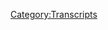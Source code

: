 {{Transcript
    | title         = [[53: June 12, 2017]]
    | caption       = [https://knowledgefight.libsyn.com/knowledge-fight-june-12-2017 Listen to this episode on Libsyn]
    | episodeNumber = [[53: June 12, 2017|53]]
    | length        = 01:53:29
}}

{{MessageBox
    | header     = Warning: Bot Generated Content
    | text       = This transcript was automatically generated by transcription software and likely contains many mistakes and misattributions. Please check the audio for definitive quotes, attribution, and context.
    | image      = N3yvass4myg91.webp
    | imagewidth = 50px
    | id         = warning
}}

{{TranscriptBlock
    | name      = Alex Jones
    | timestamp = 00:00
    | text      = Andy in Kansas, you're on the air. Thanks for holding. Well, Alex, I'm a first time caller. I'm a huge fan. I love your work.
}}

{{TranscriptBlock
    | name      = Dan
    | timestamp = 00:07
    | text      = Hey, everybody, welcome back to knowledge fight. I'm Dan. I'm Jordan. We're a couple dudes who like to sit around and drink novelty beverages
}}

{{TranscriptBlock
    | name      = Jordan
    | timestamp = 00:13
    | text      = which this episode has none because I am a complete and utter failure
}}

{{TranscriptBlock
    | name      = Dan
    | timestamp = 00:18
    | text      = by the grace of God, Jordan forgot the Coconut,
}}

{{TranscriptBlock
    | name      = Jordan
    | timestamp = 00:22
    | text      = coconut juice,
}}

{{TranscriptBlock
    | name      = Dan
    | timestamp = 00:23
    | text      = and I'm so grateful that you forgot it would be discussed. So
}}

{{TranscriptBlock
    | name      = Jordan
    | timestamp = 00:27
    | text      = you have no idea. They're little chunks of coconut. And I think it's I think it's just water with little jugs of coconut. I'm
}}

{{TranscriptBlock
    | name      = Dan
    | timestamp = 00:32
    | text      = dreading that two episodes from now,
}}

{{TranscriptBlock
    | name      = Jordan
    | timestamp = 00:34
    | text      = it would have been nightmarish beyond that,
}}

{{TranscriptBlock
    | name      = Dan
    | timestamp = 00:37
    | text      = though. We talk about Alex Jones. Oh, we do do that. That's the main thing we do. That's yeah,
}}

{{TranscriptBlock
    | name      = Jordan
    | timestamp = 00:42
    | text      = I forgot about that. But we can do focus too much on coconut juice. Now
}}

{{TranscriptBlock
    | name      = Dan
    | timestamp = 00:45
    | text      = we can do the show without the novelty drinks. We cannot do the show without talking about Alex Jones. So, but you know what, this isn't just any Alex Jones block. This is not your granddaddy is Alex Jones. I
}}

{{TranscriptBlock
    | name      = Jordan
    | timestamp = 00:57
    | text      = don't know what that would entail.
}}

{{TranscriptBlock
    | name      = Dan
    | timestamp = 00:59
    | text      = I don't know. I don't know that. But anyway, I know a lot about Alex Jones. I don't know anything about Alex Jones. And then we sort of meet in the middle and have a conversation about what the fuck is wrong with that?
}}

{{TranscriptBlock
    | name      = Jordan
    | timestamp = 01:07
    | text      = That sounds like a good plan. Yeah.
}}

{{TranscriptBlock
    | name      = Dan
    | timestamp = 01:09
    | text      = And that like that. implemented? Yes. Today what we're going to be going over Jordan, what is Monday, Monday, Monday, June 12. Okay, 2017 this Monday. And it's sort of the culmination of the last we're, let's say four days, five days on his show, where he has been in pre emptive damage control about the Megyn Kelly interview that's coming out on Sunday.
}}

{{TranscriptBlock
    | name      = Jordan
    | timestamp = 01:35
    | text      = Boy, that seems like a very obvious like, there's some damage that needs to be controlled there.
}}

{{TranscriptBlock
    | name      = Dan
    | timestamp = 01:41
    | text      = Oh, big time. And he's gone overboard attacking Chelsea Clinton quite a bit.
}}

{{TranscriptBlock
    | name      = Jordan
    | timestamp = 01:46
    | text      = How is Chelsea Clinton involved?
}}

{{TranscriptBlock
    | name      = Dan
    | timestamp = 01:48
    | text      = Because she she got involved. She started talking about how Megyn Kelly shouldn't have had Alex Jones on the show. You know, there's a lot of people who have been going around on Twitter and saying that she should not be giving him a platform. Absolutely a valid point. I don't disagree with it to some extent, right. That's not the bridge. We have to cross now. Right? Because that work is done. Yeah, the interview has been done. And it's going to air barring some sort of crazy sponsor pull out. Yeah. And we can't,
}}

{{TranscriptBlock
    | name      = Jordan
    | timestamp = 02:17
    | text      = which I'm assuming Alex Jones is somehow lobbying those sponsors right now. Like he
}}

{{TranscriptBlock
    | name      = Dan
    | timestamp = 02:22
    | text      = is yeah, he has gone on Twitter and said like, oh, JP Morgan, you're not advertising. Oh, for real. He
}}

{{TranscriptBlock
    | name      = Jordan
    | timestamp = 02:27
    | text      = actually has done that.
}}

{{TranscriptBlock
    | name      = Dan
    | timestamp = 02:29
    | text      = He's like, let's call it off. Let's shelve this thing. No shit, because he wants to fucking show. Of course, that's a win win for him. Oh, yeah. No matter what happens, he wins except for if one
}}

{{TranscriptBlock
    | name      = Jordan
    | timestamp = 02:38
    | text      = gets the attention that he wants from the liberal Twittersphere go in, like, don't put this maniac on there, which makes his followers even more maniacal in their support for
}}

{{TranscriptBlock
    | name      = Dan
    | timestamp = 02:49
    | text      = him. And whenever you have people like the sponsors, pulling because he doesn't have sponsors that can pull out really. So he doesn't have that concern. So when you introduce him into the world where sponsors do have a say, you then turn it into a thing where like, oh, sponsors are pulling out? That's right, because I'm so dangerous, right? Everything plays into his hands, except for one very specific thing that I'll be laying out over the course of this episode. Okay, because this is, in essence, the third installment of our how not to cover Alex Jones, our ongoing series that will continue until he's penniless.
}}

{{TranscriptBlock
    | name      = Jordan
    | timestamp = 03:23
    | text      = It's so fascinating to me the idea that everybody's like, don't give this guy a platform. Yet. Everybody's talking about him. Right? Do you not understand the issue there? It's you're just giving him a platform,
}}

{{TranscriptBlock
    | name      = Dan
    | timestamp = 03:37
    | text      = right? And attacking him in hacky and mundane ways? Yeah, are playing into his hands intensely, right. I sat down the other night, and I tried to write a Twitter thread about how this is a major opportunity. And if people really want to make headway against Alex Jones, there is a path we can proceed down. But no one is doing it. It's hard. Everyone is just getting mad about Sandy Hook. And I understand why. It's horrible.
}}

{{TranscriptBlock
    | name      = Jordan
    | timestamp = 04:08
    | text      = We've covered it extensively. It's I think I've done my share of yelling,
}}

{{TranscriptBlock
    | name      = Dan
    | timestamp = 04:12
    | text      = certainly his denial of the death of those 20 children. Yeah. Is monstrous. It's unconscionable
}}

{{TranscriptBlock
    | name      = Jordan
    | timestamp = 04:20
    | text      = and and the damage that's done to their families yours,
}}

{{TranscriptBlock
    | name      = Dan
    | timestamp = 04:23
    | text      = perhaps I mean, there was just a story that came out the other day of a lady who got hurt, basically, was getting death threats to one of the children's parents and she went to jail, and she got probation that included you can't listen to Alex. Wait, what? Yeah, that was in the article. A condition of her probation was released was that you can't listen to Infowars
}}

{{TranscriptBlock
    | name      = Jordan
    | timestamp = 04:43
    | text      = Wow. But court ordered deprogramming of a cult member.
}}

{{TranscriptBlock
    | name      = Dan
    | timestamp = 04:48
    | text      = Yeah, to an extent. So all that is awful. And I get why people want to focus on that. But even in that scenario, even in that tiny kernel, there's something so much more important that we need to like the issue that should be pressed on Alex is not. Why do you think that nothing happened in Newtown? Because that's a question he's been ready to answer forever.
}}

{{TranscriptBlock
    | name      = Jordan
    | timestamp = 05:12
    | text      = Yeah, he's been. He's been preparing for that one absolute show. And I'm sure well, before the interview, they were like, she's going to do this. Yeah.
}}

{{TranscriptBlock
    | name      = Dan
    | timestamp = 05:20
    | text      = Buckley sat him down and was like, dude, yeah, I'm your cousin. Now you listen to me. That's going to come up,
}}

{{TranscriptBlock
    | name      = Jordan
    | timestamp = 05:27
    | text      = right. And stop marrying my third wife.
}}

{{TranscriptBlock
    | name      = Dan
    | timestamp = 05:31
    | text      = Like the ongoing marital troubles of buckling that are based on nothing, nothing.
}}

{{TranscriptBlock
    | name      = Jordan
    | timestamp = 05:36
    | text      = I just, I just love it. Yeah.
}}

{{TranscriptBlock
    | name      = Dan
    | timestamp = 05:37
    | text      = So the question that Megan Kelly should have asked in regards to Sandy Hook, and maybe she did I don't know, the whole interview hasn't come out when we're recording this. So I don't I don't know what she asked. And a lot of the things that we have to go on as assumption, past history of TV news specials, right? And the trailer that they put out, the questions you should have asked is set it up by saying, let's talk about your position on Sandy Hook. That puts a trap down for Alex to walk right into, right, because his narrative that he spins now and he spends in the trailer is that we had debates. We heard both sides of it. Sometimes for devil's advocate, we said all these things. Yeah. So you say that, then play him this clip.
}}

{{TranscriptBlock
    | name      = Alex Jones
    | timestamp = 06:25
    | text      = Yeah, show shandy hook is a synthetic, completely fake with actors. In my view, manufactured I couldn't believe it. At first. I knew they had actors there, clearly, but I thought they killed some real kids. And it just shows how bold they are. That they clearly used actors. I mean, they even ended up using photos of kids killed in mass shootings here in a fake mass shooting in Turkey. Show Yeah. Or Pakistan. The sky is now the limit. I appreciate your call.
}}

{{TranscriptBlock
    | name      = Dan
    | timestamp = 07:00
    | text      = So you play that clip for him. And that is where the real question is. Which is why are you lying about what you said in the past? It's not about Sandy Hook necessarily. The important question is, Why are you pretending that wasn't your position? It's very publicly available? Yeah, that's a question he's not ready to answer. And it's not an answer, or it's not a question that he can answer without stepping into a huge pile of shit. There's no conceivable answer to it other than I was lying back then. Right. Yeah, I was caught up in propaganda back then. And I pitched this narrative, I didn't think there would be consequences. I didn't realize how bad that would look in hindsight. Yeah. Or he would have to say, I found evidence that it wasn't fake. And I I'm an idiot. I'm sorry. I said those things which he can't do. He can't do
}}

{{TranscriptBlock
    | name      = Jordan
    | timestamp = 07:53
    | text      = either of them. No. So his position would have to be I was playing devil's advocate, but he wasn't you. You have to listen to that and go, No, he wasn't weren't it wasn't at all. That was unequivocal.
}}

{{TranscriptBlock
    | name      = Dan
    | timestamp = 08:05
    | text      = He was explaining what he saw the reality as to his audience. He was directly saying it to a listener who was calling in, and everyone else was the surrogates. Yep. They were the surrogate callers who were being trained and taught in the McCobb arts of false flaggers.
}}

{{TranscriptBlock
    | name      = Jordan
    | timestamp = 08:21
    | text      = And even more important than that was that in that clip, he says, I didn't believe it at first. And now I do so so you can't call that devil's advocate. That's you coming to a realization.
}}

{{TranscriptBlock
    | name      = Dan
    | timestamp = 08:35
    | text      = Yep. And there has to be something that led him to that. Yeah. But again, it's not to get to like, why are you a monster? How could you deny that hook?
}}

{{TranscriptBlock
    | name      = Jordan
    | timestamp = 08:44
    | text      = It's why did you lie? Right? Or are you going to apologize
}}

{{TranscriptBlock
    | name      = Dan
    | timestamp = 08:48
    | text      = for what is the nature of your deceit in this case? Or are you going to say you're wrong? Or I'm dumb? Yeah, I fell for this. Yeah. That is the trap that you would set with that sort of a question. If you ask him. Why would you do that to those families? It sounds like there's going to be an emotional resonance to it. But it doesn't work with him. He's not gonna. He's ready for that. Yeah,
}}

{{TranscriptBlock
    | name      = Jordan
    | timestamp = 09:11
    | text      = he's a psychopath.
}}

{{TranscriptBlock
    | name      = Dan
    | timestamp = 09:12
    | text      = He is Yeah,
}}

{{TranscriptBlock
    | name      = Jordan
    | timestamp = 09:13
    | text      = he is. Well, he has no feelings, no emotions. He thinks he's better than everybody else. And he thinks he's gonna outsmart everybody else and nobody can
}}

{{TranscriptBlock
    | name      = Dan
    | timestamp = 09:21
    | text      = catch him. We know he has no feelings because he's never laughed. He's never actually laughed. Never. Yeah. So we're gonna get to this episode. There's a couple of fun things. We're going to deal with a lot of damage control about Megyn Kelly, in the in the beginning, then we're going to get to some really fucked up stuff. And at the end of this, I am going to play you a clip that I think indicates that Alex, on our last episode back from 2015, Alex Jones, quote unquote, jumped the shark in in his conception Yeah, in this episode, Alex Jones legitimately invalidates the last 20 years of his career. No shit. Yep. And we'll get to that clip. again so there's a T You son of a bitch as a tease listen to the end. So we're gonna start at the beginning
}}

{{TranscriptBlock
    | name      = Jordan
    | timestamp = 10:05
    | text      = essentially invalidates our entire our state admission is no longer
}}

{{TranscriptBlock
    | name      = Dan
    | timestamp = 10:12
    | text      = Well fuck our state admission we don't have coconut and we stopped drinking wine so everything's so here's how Alex started out the show on Monday, June 12.
}}

{{TranscriptBlock
    | name      = Unknown Speaker
    | timestamp = 10:25
    | text      = Live
}}

{{TranscriptBlock
    | name      = Unknown Speaker
    | timestamp = 10:26
    | text      = from the infowars.com studios, you're listening to the Alex Jones Show.
}}

{{TranscriptBlock
    | name      = Alex Jones
    | timestamp = 10:33
    | text      = Ladies and gentlemen stories to all hell is breaking loose. And I couldn't clap victory victory victory victory. Infowars is absolutely dominating and the globalists are so upset. Look at these headlines Chelsea Clinton blast Kelly for Alex Jones interview the hill, Sandy Hook mom blast Megyn Kelly for upcoming Alex Jones interview. Megan Kelly, NBC under fire over sickening Alex Jones interview. This is totally coordinated NBC bull. This is all PR especially out of Megyn Kelly, and Chelsea Clinton. So we know that you know hanging out with this is incredible. And Megan Kelly lied to me and said it wasn't a hit piece said that she wasn't going to get into these topics. And like Trump says better watch out there might be tapes. There's no question about there might be tapes. And I just knew I was walking into a trap. Because MSM doesn't get it no matter what they do, then why did you do ask me they're already discredited. They have the zombies that watch them. But that's it. Everybody else then just gets reminded to the show. So it grows even faster. Only those millions of people see you're in the WikiLeaks talking about Haitians dying because of your foundation, how your mommy and your daddy stole all the money, but you didn't do anything. And all the corruption and Jerry Epstein's pedophile airplane, all of it, you know what I'm gonna do? I'm just going to come back in the next segment. And I'm going to lay out a whole Megyn Kelly headpiece and what how they're going to edit it and what they're going to do, because I already know, already know,
}}

{{TranscriptBlock
    | name      = Dan
    | timestamp = 12:19
    | text      = I kind of already know too. We all kind of know what the format of it is gonna take. It's gonna be essentially the same attempt at Gotcha. There's gonna be him obfuscating. Of course, he knows, we all know. Yeah, what the what the what the essence of the interview will be. Nice jabs on Chelsea Clinton there. He really should stop bringing up Jeffrey Epstein's plane, because Trump was on it to like he just whenever he brings up how Clinton was on the quote unquote, Lolita Express, like Trump, but did too. They were friends also. You can't, you can't just like oh, no, I'll just ignore that part of it. So he has to frame the interview as a hit piece that's important to his his narrative working. And maybe that's fair. I don't know.
}}

{{TranscriptBlock
    | name      = Jordan
    | timestamp = 13:06
    | text      = I mean, it has to be a hit piece. Do you think there's no, there's no other way to organize it? Right. Well, do you mean like one more in reality? No. In reality, like, how would you how would you do a puff piece on Alex Jones?
}}

{{TranscriptBlock
    | name      = Dan
    | timestamp = 13:20
    | text      = I wouldn't do a puff piece. But I don't think I think I could do a piece that wasn't a hit piece. I think I think certainly I if I were given like if NBC let me interview Alex, I wouldn't be doing it as a hatchet job. Right. But I would destroy him.
}}

{{TranscriptBlock
    | name      = Jordan
    | timestamp = 13:36
    | text      = How is that not a hatchet job that because I
}}

{{TranscriptBlock
    | name      = Dan
    | timestamp = 13:39
    | text      = would also seek to here's what I would seek to do.
}}

{{TranscriptBlock
    | name      = Jordan
    | timestamp = 13:45
    | text      = Seek and Destroy. First off by Iggy Pop, I
}}

{{TranscriptBlock
    | name      = Dan
    | timestamp = 13:47
    | text      = would play that as my interview with a weird walk in the bass. Yeah,
}}

{{TranscriptBlock
    | name      = Jordan
    | timestamp = 13:51
    | text      = no, none of that.
}}

{{TranscriptBlock
    | name      = Dan
    | timestamp = 13:53
    | text      = What I would do is my approach, and I think this is what Megan Kelly should have done. Outside, I would have left the Sandy Hook stuff alone, this stuff that we talked about at the beginning. If you have to bring it up, that's the approach you should take. I would seek to explain to him and to illuminate to the audience, the link between his past and his propaganda. That's what I would seek to do. If I were doing a story on him. It would not be a hit piece in the in the sense that I want to, you know, like score points off him or something like that. But I would try to make clear all of your toxic masculinity. All of these things that you have about I'm a man by all of that is very easily traced back to your relationship with your mother, that you've explained yourself on the air. I would lay that out. Further, I would lay out
}}

{{TranscriptBlock
    | name      = Jordan
    | timestamp = 14:44
    | text      = God that would blindside him beyond belief further, I
}}

{{TranscriptBlock
    | name      = Dan
    | timestamp = 14:48
    | text      = would lay out you're a bigot. I know you don't want to believe that. But you are. You think that you've been beaten up by black people more than Martin Luther King has been beaten up by white people. You think that you're the new Martin Luther King. You have real problems with race. And you. Maybe you don't say the N word on air, or maybe not even in your private life? I don't know. But that doesn't matter. You embody horrible racism. Yeah. Now look at your past. You think that you were beat up all the time by black people? When you were a kid? Not realizing that you were a problem, kid. You were a fucking shithead kid?
}}

{{TranscriptBlock
    | name      = Jordan
    | timestamp = 15:28
    | text      = Yeah. Also, how many how many comas do you have to put other people in before it invalidates any
}}

{{TranscriptBlock
    | name      = Dan
    | timestamp = 15:35
    | text      = before you looking in the mirror? Yeah. But see, I would take those stories that he's told on the air of being like, targeted for his whiteness and be like, Do you realize how the way that you deal with race now mirrors that childish idea that you had when you were a kid? Do you realize that all of your anti feminist ideas kind of route, they take root in that you have to be a man, you can't be a mama's boy, you don't get love anymore? kind of stuff? That's what I would do. I would just lay it all out there. I'd
}}

{{TranscriptBlock
    | name      = Jordan
    | timestamp = 16:05
    | text      = be like, let's get into this.
}}

{{TranscriptBlock
    | name      = Dan
    | timestamp = 16:07
    | text      = What do you think? What do you think? Right? And hopefully, there'll be some opera. I mean, he would just scream at me but well, and
}}

{{TranscriptBlock
    | name      = Jordan
    | timestamp = 16:12
    | text      = that's and that's the shit like, that's the way that you would have to because because that would do the thing that the the thing that he would hate the most, that would immaculate him. Well, and that is far more damaging to his listenership. Because their entire, like, well, not their entire but his audience, as you've noted in the past, is mostly white
}}

{{TranscriptBlock
    | name      = Dan
    | timestamp = 16:39
    | text      = dudes. It's about 80%. White, and 70 something percent dudes.
}}

{{TranscriptBlock
    | name      = Jordan
    | timestamp = 16:44
    | text      = Yeah. And that is the most damaging thing. Yeah, like for his listeners, the idea of
}}

{{TranscriptBlock
    | name      = Dan
    | timestamp = 16:51
    | text      = his audience isn't like 90%. White.
}}

{{TranscriptBlock
    | name      = Jordan
    | timestamp = 16:54
    | text      = Yeah. Well, instead of instead of trying to catch him in a lie, or catching him in a, you know, why are you so evil? It's, are you really just a pussy? Well, did you ever consider that? You're a coward acting out?
}}

{{TranscriptBlock
    | name      = Dan
    | timestamp = 17:10
    | text      = I don't like that phrasing, first of all the pussy stuff. But also,
}}

{{TranscriptBlock
    | name      = Jordan
    | timestamp = 17:13
    | text      = I don't like using the word Plessy in this regard. But again, I don't that is the language that would emasculate him more than anything else.
}}

{{TranscriptBlock
    | name      = Dan
    | timestamp = 17:21
    | text      = I appreciate where you're coming from. But here's the distinction I would make, I would not be seeking to emasculate him. But he would feel emasculated based on his own twisted worldview, I would be seeking to actually give him a more robust view of race and masculinity that are much more integrated into the reality of the world as opposed to his abused child's understanding of like, clearly. I don't know this is This is fucked up. But clearly something happened to him. And it arrested his his development. Yeah, that is what happened. I mean, that's very simple to see. So all of his understandings about the way people interact, the way the world works, is childish. The idea of globalists is fucking childish to begin with. And you take it you take it further, but it that's what I would want to get out of the interview.
}}

{{TranscriptBlock
    | name      = Jordan
    | timestamp = 18:14
    | text      = I think I would just do the Psychopath Test with him. Like, like, ask him those questions word for word and be like, Hey, you scored? You're a murderer. Did you consider that score? Have you considered that? Are you a murderer?
}}

{{TranscriptBlock
    | name      = Dan
    | timestamp = 18:26
    | text      = Probably wears knock.
}}

{{TranscriptBlock
    | name      = Jordan
    | timestamp = 18:28
    | text      = Yeah. That would be my first question.
}}

{{TranscriptBlock
    | name      = Dan
    | timestamp = 18:32
    | text      = Nick, just be like, like, you'd be like Barksdale. Wallace. Yeah.
}}

{{TranscriptBlock
    | name      = Jordan
    | timestamp = 18:41
    | text      = Did you fuck Buckley's wife?
}}

{{TranscriptBlock
    | name      = Dan
    | timestamp = 18:44
    | text      = These are questions we need answered. Yeah. So I guess actually, to sum it up, what I would say is it's less emasculation and more infantilization, I would want him to be able, that's a better way to put I would want him to be able to connect with the child the pain, the child version of himself, that he clearly is acting out with. And because it's, you know what, okay.
}}

{{TranscriptBlock
    | name      = Jordan
    | timestamp = 19:04
    | text      = Don't you think that would make him a sympathetic figure, though?
}}

{{TranscriptBlock
    | name      = Dan
    | timestamp = 19:09
    | text      = No, because the damage he's done is so severe, that it would take a tremendous amount of work for him to ever become sympathetic again. Because once you get through that part, where it's like, this is the roots of so much of your bigotry, so much of your stupid positions that you have. So much of your twisting of the truth is to match these infantile ideas about the world. Once you break through that, then you can pile in with the Why do you feel the need to lie about Sandy Hook? Yeah, because then you can like you've destroyed him. Yeah. Then you can get in with the like, oh, okay, what about this, you realize that the state of the conservative movement right now is going to take away health care for women that really need it and a lot of it is not totally your fault, but you played a massive role in perpetuating that Planned Parenthood myth that the center of For medical progress, put out you just mirrored it propaganda. Stickley, do you realize all the damage that you've done to our international standing to our actual economy once this bubble starts to go down a little bit? Yeah. Just by your cheerleading for Trump. Do you understand? Do you understand?
}}

{{TranscriptBlock
    | name      = Jordan
    | timestamp = 20:17
    | text      = Do you understand and then he
}}

{{TranscriptBlock
    | name      = Dan
    | timestamp = 20:19
    | text      = then he would take they would take away a lot of the sympathetic pneus of it. Yeah.
}}

{{TranscriptBlock
    | name      = Jordan
    | timestamp = 20:23
    | text      = I just I it's it's such a fucking shit show to watch to watch this reaction. Based on this this entire interview? Yeah, it's it's just that same fucking like you say something inflammatory. And then you get outraged. Yeah. And then the outrage goes back to the other side. And you just ping pong outrage. And nobody ever actually deals with the fucking problem.
}}

{{TranscriptBlock
    | name      = Dan
    | timestamp = 20:51
    | text      = Well, to some extent, because it's a ping pong is a game we're used to playing. Yeah, you know, it's it's a it's a traditional structure that, you know, like you said, you get you say something fucked up, I get mad. You get mad that I'm mad at you. And it just goes back then
}}

{{TranscriptBlock
    | name      = Jordan
    | timestamp = 21:06
    | text      = everybody pays attention. And then everybody forgets immediate and
}}

{{TranscriptBlock
    | name      = Dan
    | timestamp = 21:10
    | text      = a number of the players make a good amount of money off it. Yeah, there is that dance that is really, really customary. Even Even though Alex thinks of himself as such an alternative media figure. He's still very willing to play that game.
}}

{{TranscriptBlock
    | name      = Jordan
    | timestamp = 21:26
    | text      = It's a money making game. I mean, it's true. It's proven to be very effective.
}}

{{TranscriptBlock
    | name      = Dan
    | timestamp = 21:30
    | text      = Right? But the reality is, you need to not play that game. Yeah, that game can't be played with someone like Alex. Like he is too dangerous.
}}

{{TranscriptBlock
    | name      = Jordan
    | timestamp = 21:39
    | text      = And he's only he's only Yeah, now the whole thing. The whole thing is a mess. Yeah. And that's the that's the other thing that you just you just described in your interview, something that TV news does not do, which is just play the clip. Just make you sit there and listen to your words. I would
}}

{{TranscriptBlock
    | name      = Dan
    | timestamp = 21:57
    | text      = love to watch Alex's face while that Sandy Hook clip.
}}

{{TranscriptBlock
    | name      = Jordan
    | timestamp = 22:00
    | text      = Oh God, I'd
}}

{{TranscriptBlock
    | name      = Dan
    | timestamp = 22:01
    | text      = be jerking off right in front of him. He would be he'd be jelly and sweaty. Oh, just he would walk out probably like
}}

{{TranscriptBlock
    | name      = Jordan
    | timestamp = 22:09
    | text      = that's your that's your better interview is Alex Jones can't handle something they could have which again, immaculate Alex Jones you can sit there and take you know you can have your come on Gallagher moment. Yeah, exactly. With Alex. Yeah, that's the and that's the whole thing again, you can dish out all you want because you're a bully. Yeah. But the moment you get challenged you run away. Yeah. Your Alex is a coward.
}}

{{TranscriptBlock
    | name      = Dan
    | timestamp = 22:35
    | text      = I say this with all sincerity. I wish they would have let me interview him. Yeah, no, right. It would be the
}}

{{TranscriptBlock
    | name      = Jordan
    | timestamp = 22:44
    | text      = greatest I would be in the background. Just barely, barely audible just giggling like a lunatic.
}}

{{TranscriptBlock
    | name      = Dan
    | timestamp = 22:51
    | text      = Yeah. Drives me nuts. We're one clip and we got to get to it. Yeah, that's a good point. So this next clip is Alex explaining that he thinks he was lied to about the premise of the interview. I don't think that's okay. That can't
}}

{{TranscriptBlock
    | name      = Alex Jones
    | timestamp = 23:07
    | text      = be possible. No, it's simply amazing to see them. And of course, Megyn Kelly interviewed me for four hours. She had a crew here from 930 in the morning till 1045 At night, interviewing me that some house they rented and a barbecue place they rent it out and here at my office, so they can edit it down to 11 minutes and then I saw their promo piece. I know it's edited questions together. I'm not saying it's Katie Couric level at least till I see the broadcast but they even lit me from one side villain lighting. Villain lighting. Why didn't you put a flashlight undermining chin? Oh, look, she gets normal lighting. I get villain lighting. Maybe you just look like any light is cute. Isn't that your eyes are on and on and on and her on the phone. It's not a hit piece. I'm obsessed with you. I want to get a steak with you. I want to get dessert. I said Megan, I know you're a lawyer and I hit awkward and you're coming in here to do a hit piece off known talking points. It's gonna be Sandy Hook pizza gate, blah, blah, blah. She's no no, I might let you clarify those. But that's not what it's about. And then she'd asked me each of those things five times. So she could try to get some answer. She could stitch together. Amazing.
}}

{{TranscriptBlock
    | name      = Dan
    | timestamp = 24:28
    | text      = So let me read between the lines on that. You aren't? Don't you look like you want to yell something? Megyn Kelly?
}}

{{TranscriptBlock
    | name      = Jordan
    | timestamp = 24:34
    | text      = told Alex. She is obsessed with him.
}}

{{TranscriptBlock
    | name      = Dan
    | timestamp = 24:39
    | text      = Right? I'm sure that that means that what she actually said was I find you fascinating or something like that. You're a crazy person. I'm sure you'd be very interesting. Also probably like, hey, we can go get a steak. You know, go get some dinner. I'm coming down to Austin. Yeah, show me some Texas or something like that. Good. I bet. I bet there was a call. I bet there was a conversation like that like not we Don't just have to do the interview. Let's let's get comfortable talking to each other
}}

{{TranscriptBlock
    | name      = Jordan
    | timestamp = 25:04
    | text      = make out a little bit making Kelly's too classy.
}}

{{TranscriptBlock
    | name      = Dan
    | timestamp = 25:09
    | text      = So the other stuff is like the villain lighting stuff I've seen the show doesn't look that villainous. It's just kind of the standard 2020 news magazine type interview footage he's just really
}}

{{TranscriptBlock
    | name      = Jordan
    | timestamp = 25:23
    | text      = doesn't believe that he looks terrible. Yeah, that's that's what he really he can't process that but
}}

{{TranscriptBlock
    | name      = Dan
    | timestamp = 25:29
    | text      = it's his way of like shilling his products even when you bring them up? Yeah, like I don't look that bad. I'm on Super Male Vitality, right? Female vitality is so funny. The other thing, just admitted it's the same shit. Sorry. The other thing that's really important is like, she kept asking me the same question over and over again. And we know why. He
}}

{{TranscriptBlock
    | name      = Jordan
    | timestamp = 25:53
    | text      = is certain enough she she asked me a question and I didn't answer it. And then she was like, Hey, could you answer this question? And I continued to not
}}

{{TranscriptBlock
    | name      = Dan
    | timestamp = 26:01
    | text      = answer. Let's play it out. I'll be Alex you'd be making Okay.
}}

{{TranscriptBlock
    | name      = Jordan
    | timestamp = 26:04
    | text      = Um, how? How do you feel about all the damage that you've done to the Sandy Hook victim
}}

{{TranscriptBlock
    | name      = Dan
    | timestamp = 26:09
    | text      = any damage that I've done is not even close to the damage that's going to be done by fish people. They're coming there in tanks. They look really sad. They've got human sadness in their faces. Now, how do you feel about that?
}}

{{TranscriptBlock
    | name      = Jordan
    | timestamp = 26:20
    | text      = I'm about as bad as the Sandy Hook victims. Why you asked me about Sandy Hook again. Yeah, but how do you feel about the damage you've done to the Sandy Hook victims? I don't know why you keep bringing this up. I mean, cuz I think our listeners and our viewers want to know it.
}}

{{TranscriptBlock
    | name      = Dan
    | timestamp = 26:36
    | text      = And this is unprofessional.
}}

{{TranscriptBlock
    | name      = Jordan
    | timestamp = 26:39
    | text      = All right, I'll change tax. Why do you fucking shit all over how I look? People? I'm fucking Megan Kelly. I'm gorgeous. You know what? I
}}

{{TranscriptBlock
    | name      = Dan
    | timestamp = 26:48
    | text      = just realized? That Megan is gorgeous. She is a beautiful one. But also the secret of 2017. May. You might. You might have been right.
}}

{{TranscriptBlock
    | name      = Alex Jones
    | timestamp = 27:03
    | text      = We laughed.
}}

{{TranscriptBlock
    | name      = Dan
    | timestamp = 27:04
    | text      = We laughed in January when the secret of 2017 was making Kelly. But apparently, it turns out that's yeah, you might have been on something. Yeah. So I'm certain his presentation of what the interview is, and her setup of it is very wrong. Yeah. But he has some other thoughts you want? Who could
}}

{{TranscriptBlock
    | name      = Jordan
    | timestamp = 27:24
    | text      = have guessed that we would have guessed who would have assumed it was wrong?
}}

{{TranscriptBlock
    | name      = Dan
    | timestamp = 27:28
    | text      = The this next clip is Alex trying to explain why the Democrats in the world are mad about his interview, so that it
}}

{{TranscriptBlock
    | name      = Alex Jones
    | timestamp = 27:37
    | text      = gets more hype to try to prop up her flagging show. Only gave her a 15 minute interview lag so that she couldn't sit there and edit it together. So she needs this big win. And then Chelsea of the criminal Clinton Foundation weighs in. Oh don't give this guy attention. Oh, oh, like I need attention on your stupid network. Unbelievable. Incredible. Absolutely ridiculous. And as usual, they've walked right into our trap.
}}

{{TranscriptBlock
    | name      = Jordan
    | timestamp = 28:13
    | text      = Oh, yeah. Why would you do a villainous laugh after protesting about your villain
}}

{{TranscriptBlock
    | name      = Dan
    | timestamp = 28:19
    | text      = and talking about I have a trap. Yeah, you don't have a trap out? Yeah, no. But also like that strikes me so much as I didn't want to play kickball anyway. Yeah, no, I'm
}}

{{TranscriptBlock
    | name      = Jordan
    | timestamp = 28:30
    | text      = taking my ball and going oh,
}}

{{TranscriptBlock
    | name      = Dan
    | timestamp = 28:32
    | text      = I don't need your stupid network
}}

{{TranscriptBlock
    | name      = Jordan
    | timestamp = 28:33
    | text      = look just because you're mad that I always win doesn't mean that you get to tear me down right?
}}

{{TranscriptBlock
    | name      = Dan
    | timestamp = 28:40
    | text      = I can just imagine he was that kind of fucking kid. Ah sort of bully him. I don't actually really want to bully I don't like bullying. But so yeah, that is actually in that clip, he said one thing that I kind of do agree with. And that is that a lot of the outrage about it is serving to get more hype for the interviewer salutely And whether that's intentional or not, is another thing right? I don't I'm not sure if I believe that there's a plot on the part of NBC to like, hey, let's anger people. Maybe there is
}}

{{TranscriptBlock
    | name      = Jordan
    | timestamp = 29:19
    | text      = I mean, it's it guarantee I guarantee so many people will watch that. Sure. So many people are gonna watch that. It's going to have very good ratings. No, no shit. And that is why probably do a lot to the extreme outrage machine. Yeah, like, you want to watch it? Yeah. And I kind of want to watch it.
}}

{{TranscriptBlock
    | name      = Dan
    | timestamp = 29:42
    | text      = We have to for our
}}

{{TranscriptBlock
    | name      = Jordan
    | timestamp = 29:43
    | text      = work. I'm not going to they would run it would ruin our basic premise. Yeah, exactly. Where are we going to cover it? That would be great. If we just were like fuck didn't happen.
}}

{{TranscriptBlock
    | name      = Dan
    | timestamp = 29:53
    | text      = Yeah. Fake News. Fake news. Yeah, totally. I mean, you have a built in audience of whatever couple how 100,000 People listen to Alex regularly Yeah, because his audience is not nearly as big as he thinks it is.
}}

{{TranscriptBlock
    | name      = Jordan
    | timestamp = 30:05
    | text      = I could not hate the Chelsea Clinton shit more. Yeah, like the people who say Hillary should go away. Fuck you. Hillary should not go away. She is the avatar for why the fuck are you white supremacist? hating on women so goddamn much totally. But Chelsea Clinton should go the fuck away. I don't need any more political dynasties. I'm done with the bushes. I hope they all go away. I hope they all get hit by a truck. I'm done with the Kennedys I'm done with where the whole point is not to have a goddamn monarchy. Well, here's why do we have one?
}}

{{TranscriptBlock
    | name      = Dan
    | timestamp = 30:43
    | text      = Here's the thing. I think the Kennedys are done for the most part. Second, I don't think that Chelsea is necessarily engaged in electoral politics. I don't know.
}}

{{TranscriptBlock
    | name      = Jordan
    | timestamp = 30:53
    | text      = She's been asked if she's intimated that perhaps she'll run.
}}

{{TranscriptBlock
    | name      = Dan
    | timestamp = 30:57
    | text      = She's been asked if she's going to run and she said no. Oh, did she? Yeah,
}}

{{TranscriptBlock
    | name      = Jordan
    | timestamp = 31:01
    | text      = because she's kind of had a few. I've seen a few where she's like, at this time, I'd have no plans on
}}

{{TranscriptBlock
    | name      = Dan
    | timestamp = 31:08
    | text      = zero to Mark Zuckerberg scale. She's a one. Oh, God, I
}}

{{TranscriptBlock
    | name      = Jordan
    | timestamp = 31:11
    | text      = hope Mark Zuckerberg goes away too.
}}

{{TranscriptBlock
    | name      = Unknown Speaker
    | timestamp = 31:13
    | text      = So but like,
}}

{{TranscriptBlock
    | name      = Unknown Speaker
    | timestamp = 31:14
    | text      = I don't think it's fair
}}

{{TranscriptBlock
    | name      = Dan
    | timestamp = 31:14
    | text      = to say here is a person who has lived her entire adult life in the realm of politics and has gotten involved in nonprofit NGO organizations and has opinions on things. I don't think there's any reason to tell her to shut up. I agree with you that I don't like the idea of her running for office necessarily because of the same reason the dynasty shit, but there's no reason for her to go away. And I can No she's in I agree with you completely. Okay, full stop.
}}

{{TranscriptBlock
    | name      = Jordan
    | timestamp = 31:46
    | text      = It's disappointing because I want my I want my
}}

{{TranscriptBlock
    | name      = Dan
    | timestamp = 31:50
    | text      = bushes are a much bigger problem because there's a guy with them who are still
}}

{{TranscriptBlock
    | name      = Jordan
    | timestamp = 31:54
    | text      = fuck off bushes. Yeah. Now I just I know. I know. I'm wrong. I know I'm wrong. But I have this very visceral emotional reaction to anytime it's like, Oh, what is Mike Huckabee his daughter have to say? I hope she gets hit by a fucking car. I don't care. She's way
}}

{{TranscriptBlock
    | name      = Dan
    | timestamp = 32:11
    | text      = better at this shit than him.
}}

{{TranscriptBlock
    | name      = Jordan
    | timestamp = 32:12
    | text      = He's way better at this show.
}}

{{TranscriptBlock
    | name      = Dan
    | timestamp = 32:14
    | text      = Maybe he was the problem. Yeah. Sarah Huckabee Sanders is talented. Anyway, I don't know I, of course, dynasties are bad
}}

{{TranscriptBlock
    | name      = Jordan
    | timestamp = 32:24
    | text      = dynasties are bad. That's my point. My point is not to like if
}}

{{TranscriptBlock
    | name      = Dan
    | timestamp = 32:28
    | text      = she were to enter like a Senate race. Senate might even be okay. But if you were going to run for president, I would not be I would be against that. Yeah. Well, I'm against the Senate as well. The entirety of it. I'm against the currently Yeah, certainly. Okay, so this next clip, Alex Cox out NBC talks about how great he is, which is pretty standard fare for him.
}}

{{TranscriptBlock
    | name      = Alex Jones
    | timestamp = 32:50
    | text      = You say? You think I need you? Yes. You think you say you make me arrive? Oh, you cancel him. Don't show it. It's so horrible. That's all to get people to tune in that there's a controversy. Just like with the Passion of the Christ. Oh, don't go see it. Don't go watch it
}}

{{TranscriptBlock
    | name      = Jordan
    | timestamp = 33:12
    | text      = is federal Passion of the Christ. That's how the Roman got criticized
}}

{{TranscriptBlock
    | name      = Alex Jones
    | timestamp = 33:20
    | text      = for it theorist Alex Jones. She knows she needs us for the ratings. She needs my fame, the fame of liberty, your fame. They know where the operating system of Trump, they know where the reboot of 1776 they know you are the light in the dark of the night and they don't like you. And so they want to make you think we're losing and we're failing because Trump is losing and failing. It's all a bunch of hype. trillions in the stock market hundreds of billions of new jobs continents way up securing the border all these great none. With a bunch of white hatching and complaining, it's a joke. We'll be back though, with what Ivanka Trump had to say. I can't wait to hear that
}}

{{TranscriptBlock
    | name      = Jordan
    | timestamp = 34:08
    | text      = feedback with God dammit. I hate the world we live in.
}}

{{TranscriptBlock
    | name      = Dan
    | timestamp = 34:13
    | text      = I mean, your screaming was totally right. None of that is true. Or it's all super vague stuff. Except for maybe the I mean, this I checked into it. The small business optimism index is still pretty high. But that's also mean even in the articles about it specifically says it's mostly because these companies are not going to have to pay health care. Yeah, so that isn't I don't like that being high. But also
}}

{{TranscriptBlock
    | name      = Jordan
    | timestamp = 34:34
    | text      = his does not bode well for us.
}}

{{TranscriptBlock
    | name      = Dan
    | timestamp = 34:37
    | text      = Also passionate of the Christ is the top rated movie of all time. Yeah, no, no, yeah, it's number 32.
}}

{{TranscriptBlock
    | name      = Jordan
    | timestamp = 34:44
    | text      = Haven't you ever seen a Passion of the Christ? The repricing? No, I've never seen the sequel that was the direct to video sequel. But it was it started Pauly Shore
}}

{{TranscriptBlock
    | name      = Dan
    | timestamp = 34:56
    | text      = so it's number 32 Number 30 Toke crucify the weasel number 33 is The Secret Life of Pets. Wait around there? So I was thinking about it was like Hey Alex, mate, mate, what do you might have been saying is it set a box office record that has beat been beaten since them? Right? That's what I was trying to be super fair, passionate Christ came out in 2004. Number 30 is Lord of the Rings Return of the King that came out in 2003. So that can't work. Number 24 is Jurassic Park that came out in 1993. And it just doesn't work. Lion King is a team that came on 94. It never was even close. Probably not even in the top five.
}}

{{TranscriptBlock
    | name      = Jordan
    | timestamp = 35:38
    | text      = Yeah, but among Christian evangelicals, that's mainly what he started like I remember. Yeah. I remember when my parents when it came out. My parents were a part of a whole church movement where it's like, we have to go see The Passion of the Christ to support Christian values being put out in the world I by my liberal Christian, yeah, you mean
}}

{{TranscriptBlock
    | name      = Dan
    | timestamp = 35:59
    | text      = the wildly anti semitic characters that okay, sorry. Sorry. Actually, the Passion of the Christ brings up something kind of interesting. My dad is a religious studies professor, and he wrote an op ed piece for the campus or not campus paper with the city paper in Columbia, where were we lived at the time. And I was I was in Columbia, Missouri. Yes, I was in college at the at the University of Missouri at the time, and I was walking by the speaker circle, which is a place where you know, it's supposed to celebrate free speech. You'd have protesters out there a lot, but basically, it was just for this insane preacher named Brother Jed to scream at people already big fans, your whores that sort of stuff. Already. Big fan. Yeah. Real fun for a day. And then super annoying. Yeah, of course. But I was walking by and I heard him screaming about my dad. I was like, though, this is a twist. I didn't even know my dad had written this article about the passion of it. So I went into his room screaming about how like, you can't expect to find truth at an institution where religious studies is taught by Professor freezin. And I was like, Whoa, oh, right, my man. So I asked him like after he got done preaching civic notoriety, I like it after he got done preaching. And he was having a cooldown period. I walked up to him was like, hey, you know, like, I was curious. Like, you're screaming about my dad. I was just wondering, you know, is like, what are you talking about? Like you yelling about? You know, Professor freezing? Away from Me spawn of Satan. All right.
}}

{{TranscriptBlock
    | name      = Jordan
    | timestamp = 37:33
    | text      = Oh, god, that's good stuff.
}}

{{TranscriptBlock
    | name      = Dan
    | timestamp = 37:35
    | text      = Yeah. So that's the kind of stuff that real Passion of the Christ fans love. Also, Alex, your audience is way smaller than you pretend. If you really look into it. His numbers are miniscule. Yeah, I recently checked back in on Quantcast to see if he had been growing at all. And he's not No, no, no, not really, at all.
}}

{{TranscriptBlock
    | name      = Jordan
    | timestamp = 37:55
    | text      = How does I his profile is so fucking high for such a meaningless number of people listening. It's so It's so insane that he has this much influence to the point where he can be in the entire national consciousness. He is in the zeitgeist. Yeah, for a guy with not not the magazine. No, no, we can't get there now. I don't even know if anybody can get there now beyond I don't know The
}}

{{TranscriptBlock
    | name      = Dan
    | timestamp = 38:24
    | text      = Passion of the Christ. Yeah. Feasel Yeah. Because like, Guys, Jim could weasel
}}

{{TranscriptBlock
    | name      = Jordan
    | timestamp = 38:30
    | text      = he was he was great in that movie with
}}

{{TranscriptBlock
    | name      = Dan
    | timestamp = 38:33
    | text      = another thing? Yeah.
}}

{{TranscriptBlock
    | name      = Jordan
    | timestamp = 38:37
    | text      = No, he, he's, he's nothing. He's really nothing. And somehow he's turned that super small audience into a just like a constant talking point, less a valuable thing.
}}

{{TranscriptBlock
    | name      = Dan
    | timestamp = 38:54
    | text      = Well, do you know the reason I think is because his actual audience is much larger than his going to his website and actually listening to him audience. There are a lot of people who don't listen to him who are instinctively agreeing with Yes. Okay. And so the damage that's being done and the chicanery that's being done by his actual I listen to him fans, it resonates with the people who don't listen to him, but are already on that page. Yeah. The bigots of the world. Well, it's time sure
}}

{{TranscriptBlock
    | name      = Jordan
    | timestamp = 39:24
    | text      = I'm sure any white nationalist white supremacist, which somehow numbers very high in our country? Yeah. Let's seize seize that, that fucking asshole on TV saying, you know, Hillary for prisoner whatever it is. And immediately that is something they agree with. So by him disseminating this, he extends his reach through. Yeah, I get it.
}}

{{TranscriptBlock
    | name      = Dan
    | timestamp = 39:51
    | text      = And that's the argument against having him on. Megyn Kelly, of course, you see that makes the most sense is that there are late He bigots who will be exposed to him, and he will get some it's backwash. But he's gonna get some liquid out of this. Right. It's it's all bad.
}}

{{TranscriptBlock
    | name      = Jordan
    | timestamp = 40:13
    | text      = It's all bad coconut juice of backwash, right. Yeah.
}}

{{TranscriptBlock
    | name      = Dan
    | timestamp = 40:17
    | text      = Jordan. Yes. The main piece. The piece de resistance in this episode is what I would describe as a massive rant in the middle of the episode, of course, and I've split it up into two parts, just because otherwise it'd be like seven minutes long. This is where Alex is in full on martyr mode. He is prophesying his own demise.
}}

{{TranscriptBlock
    | name      = Jordan
    | timestamp = 40:43
    | text      = Oh, yeah, of course, he's gonna die. They're gonna target him. And this is he tells the truth too much. But this
}}

{{TranscriptBlock
    | name      = Dan
    | timestamp = 40:49
    | text      = is where I'm talking about the damage control. Like all the rest of this stuff is just the so far has been like distractions. Megyn Kelly sucks, right? Your show sucks. All this stuff is just dismissiveness, I have a bigger audience. They need me, blah, blah, blah. It's all ego stuff. But at this point, it gets to like, I gotta, I gotta make sure Oh, no, I gotta make sure people know that I'm laying my life down intentionally. Because he knows that it's going to be bad. He knows that there's, like I was telling you before we started recording, I have a very strong theory that he accidentally said something on camera that he knows he shouldn't have. I think that he exposed himself in a way that Megan Kelly probably didn't realize that he was what he said. I'm gonna guess it won't be in the actual interview. But if I watched all four hours about raw footage, I would find it Yeah, I like Oh, shit. There it is. Yeah, I'm certain he knows that. He said something. And he's worried that it'll be in the actual thing. Not to the extent of like, globalist aren't real, or something like
}}

{{TranscriptBlock
    | name      = Jordan
    | timestamp = 41:50
    | text      = that. That would be fucking fantastic. That'd be amazing. Just it just it one in one clip. Like he's just like, you know, all of this shit I say is dumb. Yeah, I don't believe any of this nonsense.
}}

{{TranscriptBlock
    | name      = Dan
    | timestamp = 42:03
    | text      = Let's go get a steak begun.
}}

{{TranscriptBlock
    | name      = Jordan
    | timestamp = 42:04
    | text      = Come on, let's get a steak. We're playing the game here.
}}

{{TranscriptBlock
    | name      = Dan
    | timestamp = 42:09
    | text      = It's nothing like that. But I'm pretty certain based on his, his attitudes, that he's, he knows that he's in jeopardy, I believe. Anyway, here's the rant. Here's my
}}

{{TranscriptBlock
    | name      = Alex Jones
    | timestamp = 42:21
    | text      = message. And I'm gonna get into it more to Megyn Kelly, Chelsea Clinton and all these other sea hags on the New World Order.
}}

{{TranscriptBlock
    | name      = Jordan
    | timestamp = 42:28
    | text      = hates women.
}}

{{TranscriptBlock
    | name      = Alex Jones
    | timestamp = 42:31
    | text      = I'm not trying to get out of this alive, dumb asses. You don't need to start. I'm not trying to get out of this a winner in your system. I'm here to bring you down. I'm here to make you pay for the wars and the lies and the corruption and the Clinton Foundation.
}}

{{TranscriptBlock
    | name      = Dan
    | timestamp = 42:50
    | text      = All of it interesting list.
}}

{{TranscriptBlock
    | name      = Alex Jones
    | timestamp = 42:54
    | text      = Missing the main calculation. So
}}

{{TranscriptBlock
    | name      = Jordan
    | timestamp = 42:56
    | text      = I wanted wars lies and the Clinton Foundation, a charitable organization regardless of a
}}

{{TranscriptBlock
    | name      = Dan
    | timestamp = 43:03
    | text      = very bad book, though. Yeah, that title. I wanted to I wanted to pause it right there because I agree not with anything he's saying except for what he said right there at the end. That is, this is why you missed the calculation. And I agree that everybody who covers him, misses what his priorities are. He is, to a certain extent, a kamikaze pilot, there is a reckless abandon about his public self image. He doesn't give a fuck if he's on NBC talking about how he doesn't believe in Sandy Hook. Yeah, he has a spin for it in place. He what he would care about is is much different than that. What he would care about is the deconstruction of his ego and the deconstruction of the globalist myth. Those two things would really put him in jeopardy. The everything else is just nonsense. You want to bring up 911 to him. He's had 17 years 16 years to really really put some varnish on that piece of shit right? He has he has it all down all the conspiracy stuff he's ironclad on so you do miss the calculations. Whenever you're approaching him that way.
}}

{{TranscriptBlock
    | name      = Jordan
    | timestamp = 44:12
    | text      = I but it's just because he's so far outside of what it is they can conceive of right like Megyn Kelly and and be like, the greater media at large is, is still bound by a lot of things. And they can't imagine somebody completely unbound by it. Like even Fox News still clings to some of those old ways. Yeah, some of those like we have to at the very slightest have some sort of underpinning some sort of fact, some sort of small little thing that we can kind of glom on to, and Alex does not care. No, no, he'll just he will just make shit up. Haukeland if you think you can catch him in that making shit up. He's gonna Mix it up about that. Yeah, totally. It is a never ending cycle. And there's there's no like and that's the thing you think in a normal for a normal media figure, sooner or later there's going to be a break. There's going to be a moment where you have something to hold on to. And Alex is nothing Alex is fucking smoke on the wind. Here's why loud shitty smelling mail, the toxic vitality take x Oh, he is he is a whiff of X body spray.
}}

{{TranscriptBlock
    | name      = Dan
    | timestamp = 45:36
    | text      = But here, here's why that's the case in all conventional news and almost every other facet of people who are pontificating or whatever. They have forces that keep them in check, like sponsors, like the network like FCC. Yeah, Alex Jones legit doesn't like he probably does have some sort of a billionaire benefactor that's backing him up. There probably is something like that you would assume so. But beyond that he sells his own
}}

{{TranscriptBlock
    | name      = Jordan
    | timestamp = 46:03
    | text      = same way that Mercer backs up or right bumps up Breitbart? Yeah. Yeah, there's got
}}

{{TranscriptBlock
    | name      = Dan
    | timestamp = 46:09
    | text      = to be something like that behind the scenes because I its finances can't work otherwise. But be that as it made, the rest of it is he sells his own products that he, you know, ostensibly has a warehouse that he ships everything himself. He doesn't have sponsors that would ever betray him. He's syndicated by a shady gold salesman who wrote owns a radio network. That's basically just Alex. So he's not going to abandon him. That's his cash cow. Yeah, he's
}}

{{TranscriptBlock
    | name      = Jordan
    | timestamp = 46:36
    | text      = got nothing to lose either. He is broadcast on a bunch of station boycott, a gold thing that you've never heard of good luck.
}}

{{TranscriptBlock
    | name      = Dan
    | timestamp = 46:44
    | text      = Yeah. So but then he's broadcasts on a bunch of radio stations that are under FCC control. But if those go away, who gives a shit? Yeah, he's not getting paid for that. There's no syndication fee for Infowars stuff. So he's not losing money there. And if every single one of his radio affiliates got lost, that'd be the best thing ever for him. He could claim that he's the biggest victim of censorship in the world. It would cause mass migration to his website. It would cause such a great swell of like the globalists are coming. They're making their move. I need you to buy my product. Yes, he doesn't lose any money,
}}

{{TranscriptBlock
    | name      = Jordan
    | timestamp = 47:18
    | text      = share my YouTube videos, do all of this stuff, because I can't get the message out any other wack right. So
}}

{{TranscriptBlock
    | name      = Dan
    | timestamp = 47:25
    | text      = all of these other people, even Sean Hannity, even Rush Limbaugh, all of these people have very serious market pressures that stop them from being out and outliers and bullshit artists. People can boycott their sponsors, people can make threats, things like that. The free market can touch them. Alex really can't except by the people who have been tricked by him stopping buying his products. And the likelihood of that is very low. Yeah. So
}}

{{TranscriptBlock
    | name      = Jordan
    | timestamp = 47:53
    | text      = again, cult deprogramming Yep, like you can't, you're you're much more likely to get a mass suicide than you are a mass exodus.
}}

{{TranscriptBlock
    | name      = Dan
    | timestamp = 48:01
    | text      = Yep, totally. So if you come at him with like this idea that you're going to shame him in some way that you would do somebody who has the same market pressures. You're delusional, he's never going to crack to that. Yeah, he's only going to crack the threats to his masculinity threats to his ego or threats to his globalist myth. Yeah. And even that third one is iffy, because he could just start yelling about a bunch of bullshit. That probably isn't real, right that you haven't researched?
}}

{{TranscriptBlock
    | name      = Jordan
    | timestamp = 48:28
    | text      = Yeah. It's like, it's like putting a psychopath on trial for, like, 30 murders. If you can't definitively prove each and every one, he's going to deny them. Yeah, he's going to deny all of them for 20 years, you can put them in jail. He's just going to deny them because no matter what he thinks he's smarter than you. Yep. He thinks he's better than you and that you are less of a human being than he is. So it's, yeah, yeah.
}}

{{TranscriptBlock
    | name      = Dan
    | timestamp = 48:56
    | text      = The idea of trying to shame a psychopath is mind boggling. Yeah. Like you just don't understand that can't shame the shameless. Yeah, exactly. It's fucking shameless as hell. Trump has never been ashamed of anything. Nope. And that's where like, find like, yeah, the deep and Alex calls to the deep in Trump right? Within their souls. Anyway, let's get back to this rant. May
}}

{{TranscriptBlock
    | name      = Alex Jones
    | timestamp = 49:18
    | text      = precision guided Evie munition coming in on top of you? I'm here to stand up for the innocence. I don't like you. Don't like you getting away with you make me sick. So I hit the barber. And everybody else comes in over me. Have you seen what we've done? How talk radio now? Sounds just like me. Have you seen how the president sounds just like me? You see now Steven Bannon sounds just like me. No. Have you seen how the whole paradigm globally shifting and you can't hold it back? You can destroy leaders. You can destroy me, but you can't stop the signal. of Americana. And all I did was bring back Americana Renaissance 2.0. Showing that freedom, prosperity, American Renaissance, justice, a
}}

{{TranscriptBlock
    | name      = Jordan
    | timestamp = 50:12
    | text      = lot of Renaissance God will counter resin Renaissance
}}

{{TranscriptBlock
    | name      = Alex Jones
    | timestamp = 50:17
    | text      = compassion can ship friendship, duty to your globalism, a bunch of vampires that hate each other screwing everyone over. Trying to be the top Yertle the turtle on your power trips,
}}

{{TranscriptBlock
    | name      = Jordan
    | timestamp = 50:33
    | text      = what I'm gonna need that
}}

{{TranscriptBlock
    | name      = Alex Jones
    | timestamp = 50:36
    | text      = my ego isn't big. My vision of humanity is big. My ego is in humanity. My ego is in the genetics. My ego is in my ancestors, my family, my children, like us, your progeny, yours together. I love humanity. Because I'm so selfish. I believe in it because I know it's me. And it's you and us together. It sounds completely selfish. And you have no idea because you don't know God.
}}

{{TranscriptBlock
    | name      = Dan
    | timestamp = 51:06
    | text      = So this is where we'll take our first break. Yeah, this gets back to his my ancestors are me white kind. Well, no, but who cares about that part of it for right now? Because it's even weirder that it is even when he does talk often about how like your offspring are just you and like race memory and stuff like that. That's true. I believe that he thinks that you live on through your ancestors. I think that that is okay. This
}}

{{TranscriptBlock
    | name      = Jordan
    | timestamp = 51:35
    | text      = is a new fun wrinkle.
}}

{{TranscriptBlock
    | name      = Dan
    | timestamp = 51:36
    | text      = I think that that might be what he's getting. It's hard to tell with Alex often when he's talking metaphorically or literally, but he's brought this up enough times that I think when he talks about like, I'm being selfish, and being selfless trying to let the species continue I'm being selfish because I am the species and I don't think he means my genes will carry on. I think he thinks my great grandson will be me. Okay, or something along those lines. All right. There's some sort of a reincarnation thing going on that
}}

{{TranscriptBlock
    | name      = Jordan
    | timestamp = 52:08
    | text      = I buy him believing in reincarnation of some sort.
}}

{{TranscriptBlock
    | name      = Dan
    | timestamp = 52:10
    | text      = It's possible but if he does, it's really stupid to do doesn't just spell it out because that's not too weird thing to believe
}}

{{TranscriptBlock
    | name      = Jordan
    | timestamp = 52:16
    | text      = we all Yeah, but if you if you espouse ostensibly Christian beliefs, ostensibly, yeah, well as as we've documented not really, god damn it if we know what he actually believes is weird sec, sure as fuck is in Christianity.
}}

{{TranscriptBlock
    | name      = Dan
    | timestamp = 52:30
    | text      = So the other thing in that clip, it's really important is he's talking about like, do you notice that talk radio is becoming me? The President has become me. And it's not fair. It's not real. It's not true. That he's become Bannon.
}}

{{TranscriptBlock
    | name      = Jordan
    | timestamp = 52:48
    | text      = Yeah, I think that I think you're right. That's a much better way of putting it.
}}

{{TranscriptBlock
    | name      = Dan
    | timestamp = 52:51
    | text      = Alex was a latent bigot. And he is in our investigation in 2015. If we flashback to that time period, he never says Americana. He never says Renaissance 2.0. He never talks about any of the things that he talks about now. He's a completely different person. In terms of the the like, the catchphrases, the the memes, as it were, that he throws out Rudel, those little speech memes that he has completely different. And it all changes with Trump. He did not like everybody has not become him, he has become part of all that. Now, unfortunately, it is sort of homogenous to a certain extent, all of it, which is white nationalism. These people have that in common. Their priority is straight white Christian men. That is what like, that is the thread that ties between the the rebel media right the Alex Jones, the Zero Hedge the, the and
}}

{{TranscriptBlock
    | name      = Jordan
    | timestamp = 53:53
    | text      = that's and that's another thing that and we were we were texting about this, I have the specific Autistics in front of me on NBC on any major network. They were never they will never actively point out. This is a white nationalist movement. No, not and that's they'll point out the white nationalists, Nazis, those small groups. I'll never point to the fact that we're not how dapper they look. Yeah. But they'll never point out that it is the entirety. Yeah, it is not a small amount. It is not these fringe groups. Yeah, it is either. Those guys are just the ones who are out about it. That's it. Yeah. And
}}

{{TranscriptBlock
    | name      = Dan
    | timestamp = 54:31
    | text      = that's the reality that my my hypothetical interview with Alex Jones would also take on is that I would like to elucidate to the audience, that he doesn't care about the conspiracy theories nearly as much as he cares about white identity and masculinity. Yeah, those are two things that he really really cares about when he gets worked up. It's usually about those things. Yeah. So to my estimation from my now six months of intense research on him, Oh, you poor bastard. Why Operating theory that I think is bearing out is the conspiracy stuff is intentional. It's a glittery, seductive element to get people to pay attention and think that he is someone who tells the truth about stuff. Then once you're in all of these white narratives start to come up all of this victimhood narratives, everything about how like white people with a real oppressed race. Yeah, that sort of stuff. It all comes up. And that's the main function of what he's doing. He's tricking people into buying his survival goods, formerly gold. And then now also, more importantly, radicalizing dudes into white nationalism. Yeah. And whether that's intentional or not, and whether that was the case years ago, I'm not sure. But it absolutely is now.
}}

{{TranscriptBlock
    | name      = Jordan
    | timestamp = 55:50
    | text      = Yeah. Which, which, again, that is the problem. Yeah, that is the that is the problem. The Sandy Hook bullshit is a symptom of it. Right? What we should be fighting is not why are you mean to Sandy Hook victims? Or why are you fucking ruining their lives? And, you know, like not to minimize that at all. But the larger issue, the thing that nobody is fucking dealing with? Is White supremacy. Yeah, because that is the problem.
}}

{{TranscriptBlock
    | name      = Dan
    | timestamp = 56:23
    | text      = And just to make it clear that I'm not just talking shit here. I have pulled up the statistics from Quantcast of demographic breakdowns of all of the sources that Alex Jones respects. He doesn't really cite Breitbart articles all that much anymore. I don't know what happened between them. But there's there's some sort of they're not they're not on his his regular news rotation. But info Wayne
}}

{{TranscriptBlock
    | name      = Jordan
    | timestamp = 56:49
    | text      = probably stopped Trump from talking to him. It could be Yeah.
}}

{{TranscriptBlock
    | name      = Dan
    | timestamp = 56:53
    | text      = Or maybe he hasn't fired Priebus and you know, Alex's cross about it. Yeah. So Infowars itself is 78% male, the audience 22% female, that is incredibly disproportionate to the demographics of the America, the America, the America, if you want to look at it, like a normal breakdown should be very close to 5050. If you look at representative samples, there's a reason that this show specifically appeals to dudes. Further, it's 83%, white 3% African American. So that mean, the population is something to the effect of like 13% African American, you would expect something much closer to that if it wasn't a massive aberration. Now beyond that, the audience is something to the tune of right around 60% over the age of 45. So we've discussed that before in the past, but that's an update because the numbers have changed a tiny bit. Now you look at the sources that he trusts. And he cites we have World News Daily 74% Male 26% Female 86%, Caucasian 4% African American, by 65% over the age of 45. So here's sort of a similar picture. Yep, Zero Hedge 88% Male 12% Female 83% Caucasian, 2% African American, something around 55% over the age of 45. Drudge Report, which is the most popular of all these sites that I've listed 89% Male 11% Female Jesus fucking Christ. 90% Caucasian 1% African American? Yep. Wow. 73% over the age of 45. Of course, all of these places that Alex Jones deems credible.
}}

{{TranscriptBlock
    | name      = Jordan
    | timestamp = 58:48
    | text      = Are you saying that old white men might be part of the issue?
}}

{{TranscriptBlock
    | name      = Dan
    | timestamp = 58:51
    | text      = Yeah. And I mean, there are just because 60% is over the age of 45. That doesn't mean that 40% isn't. So it's not like there's nobody under those ages, right? But a massive demographic block a plurality, for sure. Of the audience's of every place that Alex Jones deems credible, and not part of the fake news, right? The dinosaur media, right enemy media, all of those places are heavily white, older dudes. And that's not a coincidence. There's a reason that all of these places are networked together. And unfortunately, Quantcast doesn't have public statistics for Breitbart. But I imagine it's pretty much the same. Yeah. So I mean, like, you understand what I'm getting at here is that this is a self resonating echo chamber of white narratives. Yep. Especially white male narratives. And they realize that they have no danger in spelling out those narratives. They're totally fine to be as flippant and dismissive of Charleston as a shooting,
}}

{{TranscriptBlock
    | name      = Jordan
    | timestamp = 59:56
    | text      = because who's going to speak out right that he doesn't already agree with It's
}}

{{TranscriptBlock
    | name      = Dan
    | timestamp = 1:00:00
    | text      = about 89%. Male Audience, that 87% white audience is probably no one's gonna read. Yeah. sucks, but it's not a big deal. Maybe it was fake the
}}

{{TranscriptBlock
    | name      = Jordan
    | timestamp = 1:00:11
    | text      = worst. The worst they could get out of that is somebody saying, Well, I'm not going to pay attention to this one,
}}

{{TranscriptBlock
    | name      = Dan
    | timestamp = 1:00:18
    | text      = right? Or you might have someone who's like Alex is getting to be a little much for me. And they drift from the fold, but they're not going to Drudge Report. Right? Right. Where you're lured back in exactly. You see a Mark Dice video up there that Alex is planted. And now you're back in the cycle. Yep. It's it's, it's completely nuts. I don't know how else to put it. Like when I stumbled
}}

{{TranscriptBlock
    | name      = Jordan
    | timestamp = 1:00:43
    | text      = as white as Augusta National. You know what I'm saying?
}}

{{TranscriptBlock
    | name      = Dan
    | timestamp = 1:00:47
    | text      = Is that a Trump golf course? No, no, it's the it's the Trump golf courses are wider. It's what? Yeah, that's true.
}}

{{TranscriptBlock
    | name      = Jordan
    | timestamp = 1:00:54
    | text      = It's one of the old fashion boys club. We don't allow women golf courses.
}}

{{TranscriptBlock
    | name      = Dan
    | timestamp = 1:00:59
    | text      = So when I stumbled across this statistics about Infowars aways back and I saw that I was like, Oh, that checks out. That makes sense. Yeah, it's crazy. But that makes sense. The Drudge
}}

{{TranscriptBlock
    | name      = Jordan
    | timestamp = 1:01:07
    | text      = Report one is really scary, because that is a very popular website.
}}

{{TranscriptBlock
    | name      = Dan
    | timestamp = 1:01:12
    | text      = Yeah. And to see that it's demographically. So homogenous is is it's very troubling. And when I saw that all of those sites had incredibly similar demographic patterns. I realized that a lot of these people are probably the same people. Yeah, I have to be and it's all self reinforcing. Because they play the same stories. They play the same narratives. And you're like, Well, Alex said this, and I don't know if I trust it. But let me go to Dr. Chuck drudge. Oh, Judge confirms it. Yep. Not realizing that they're all in this together. It's all a massive propaganda campaign, targeting white fragility. Yeah, white male fragility. And it's
}}

{{TranscriptBlock
    | name      = Jordan
    | timestamp = 1:01:53
    | text      = exactly the same as ISIS. Yes. That is exactly what's going on here.
}}

{{TranscriptBlock
    | name      = Dan
    | timestamp = 1:01:59
    | text      = That's kind of the point I wanted. Yeah. Yeah. Jesus fucking Christ. And the only difference is that Alex is dog whistling about his calls for violence, right? He is really desperately trying to get people to start fighting. Yeah. But he has to be very coded about it. And very, because when he is too overt things happen. Like the guy who showed up a Comet Ping pong with a gun. Yeah, and pulled off a shot,
}}

{{TranscriptBlock
    | name      = Jordan
    | timestamp = 1:02:25
    | text      = or the people who constantly harassed the Sandy Hook victim, or there
}}

{{TranscriptBlock
    | name      = Dan
    | timestamp = 1:02:29
    | text      = was a guy who after Alex Jones did all his stuff about Bohemian Grove, there was a guy who tried to sneak in with a bunch of guns, and he was gonna kill everybody at Bohemian Grove. Yeah. So I mean, like, whenever he does this stuff, if he's too overt, there are people who follow what he says. And those people are a real danger. And he knows that it can be tied back to Yeah. So if there
}}

{{TranscriptBlock
    | name      = Jordan
    | timestamp = 1:02:53
    | text      = if there is a if there is a white nationalist suicide bomber, he will not say, Oh, he's a hero. He's a murderer. No, but it'll say, you know, what?
}}

{{TranscriptBlock
    | name      = Dan
    | timestamp = 1:03:06
    | text      = He'll say? It was fake. Yeah. Yeah, that's what we'll do. We'll say it was, you know, he was on amnesic drugs, or something like that. They hit him with that. What's up South South American drug that you know, that demon drug, you just blow it in someone's face? And then they're a zombie? I saw something on vice about Yeah. Like, there. That would be his storyline. Yes. Like, you know, it's the globalists got this white guy to do it to set up the Patriots, of course, which is the story every time a white person does it, or he just doesn't talk about it again, as we've discussed, he still has never apologized for insisting that it was a Muslim who shot up that mosque in Quebec a couple months back. Yep. He is not at all. He said. I know that it was a Muslim. Turns out it was a white guy. He just doesn't he. Whenever I say he's a racist, and this show is about white identity, it sounds crazy, to some extent, and I understand that it sounds crazy because he doesn't say like, the N word. He doesn't say black people are stupid, right? Or anything like that. And he has Safe Harbor because of that. But in the same way that Comey in his testimony said President Trump didn't tell me to stop the investigation. But there were all these insinuations that I hope you'll stop. Yeah, these sorts of things. Yeah. I always can say I'm not racist. I didn't say these things. I say that we're all humans with all red blood and all this stuff. But the the trappings of it the way he deals with a white death versus a minority death, the anger that he has towards trans people and anything that's an aberration from what he deems normal. All of that is so clear that he's a bigot. Anyway, his rants not done. We have to get to the second okay. All right. So here we go.
}}

{{TranscriptBlock
    | name      = Alex Jones
    | timestamp = 1:04:54
    | text      = I'm protected fools. I'm talking to the evil ones. I will be around until God wants to be gone. And then no matter what happens, I know it's God's plan. So no matter what you do to me, I rejoice in it. Even though my flesh doesn't like it, my soul, my Spirit loves it. I'm so alive. It's unbelievable. My discernment is so deep and piercing now, I can't even stand it. And I look at you, you fall in monsters, and I realize what jokes you are. And I thank God every millisecond at my cellular level that I am not with you, and you're damned to hell system. Praise God for that.
}}

{{TranscriptBlock
    | name      = Jordan
    | timestamp = 1:05:39
    | text      = Man, I'm good. I'm gonna let that one go. Could
}}

{{TranscriptBlock
    | name      = Alex Jones
    | timestamp = 1:05:42
    | text      = I get through a message, I'm kind of doing it now. But I'm gonna come back and really focus and do it because it's important. Because it's not this interview. And it's not Megyn Kelly, this is their big gamble. This is their big take Alex Jones down, this is pathetic. The only way I could fail was not doing it. And letting them rig it and letting me for four hours to edit it together. And then be able to show people was really said,
}}

{{TranscriptBlock
    | name      = Jordan
    | timestamp = 1:06:12
    | text      = no idea what that means, or how that would work. Or what you would do
}}

{{TranscriptBlock
    | name      = Alex Jones
    | timestamp = 1:06:16
    | text      = walking right into a trap. Even told them they were but they think they're winners. They think they're invincible. They think because they hoard more money or can like try to put me down in the mud that they have a victory while they're busy shoving me down in the mud. Everybody's overrunning them. And I'm making it safe for everybody else to speak out just like Trump's doing on a much bigger scale.
}}

{{TranscriptBlock
    | name      = Dan
    | timestamp = 1:06:42
    | text      = So when he says that he is telling the truth, in some ways, but what he's making it okay for people to speak out about is I'm freaked out by Muslims. Yeah, that's the sort of thing that he's the anti PC stuff that he's doing isn't actual, like, against political correctness. It's, I'm making bigotry. Okay, again. Yeah. And I kind of agree with him. And that's why we do this show.
}}

{{TranscriptBlock
    | name      = Jordan
    | timestamp = 1:07:07
    | text      = Yeah, what else? What else happened during the fucking Trump campaign? It was just all out and out bigotry or cruelty?
}}

{{TranscriptBlock
    | name      = Dan
    | timestamp = 1:07:15
    | text      = Because like, it's not necessarily bigotry to make fun of the handicap reporter and shit. That's just cruel. Yeah, it's it's ableist. But I don't know if that's is that comes bigotry? I don't know. Interesting question.
}}

{{TranscriptBlock
    | name      = Jordan
    | timestamp = 1:07:29
    | text      = I don't think now is a good time for us to try and figure that out, litigate that.
}}

{{TranscriptBlock
    | name      = Dan
    | timestamp = 1:07:33
    | text      = Yeah, it's been it's this clip.
}}

{{TranscriptBlock
    | name      = Alex Jones
    | timestamp = 1:07:34
    | text      = And that's why they hate him and why they sell the hoax he's falling and why they sell the hoax that he's a criminal, and why they sell the hoax and they got the former lawyers that went after Enron, you know, in their
}}

{{TranscriptBlock
    | name      = Jordan
    | timestamp = 1:07:47
    | text      = weight. Is that good or bad? Trump's on
}}

{{TranscriptBlock
    | name      = Alex Jones
    | timestamp = 1:07:49
    | text      = an island all along again, you don't want to be with Him, be with the mainstream media, then you'll be with the winning team, even though the mainstream media wants you to lose once you pour once you are there control represent the criminals, even though Trump actually wants to empower you and cut your taxes and and bring the jobs back? No, no, no, you're a failure of your with Trump be a winner join MSM.
}}

{{TranscriptBlock
    | name      = Unknown Speaker
    | timestamp = 1:08:14
    | text      = Lame, middle,
}}

{{TranscriptBlock
    | name      = Alex Jones
    | timestamp = 1:08:15
    | text      = and complete test. It is a total and complete system to see if they can break your will. And then make you believe that you're joining the winning team by going against Trump. It's all a giant test. But it doesn't matter. Because if you look at things as they go in waves, we're destroying them. And this wave, it's the next wave that will completely annihilate the enemy.
}}

{{TranscriptBlock
    | name      = Dan
    | timestamp = 1:08:39
    | text      = So that idea that it's a test is really bizarre. But that's how he has to frame it to his audience. Well, that's the strong, strong
}}

{{TranscriptBlock
    | name      = Jordan
    | timestamp = 1:08:49
    | text      = evangelical message total time total. It's always you know, this life is just preparation for the next Yeah, so this whole thing is just a game.
}}

{{TranscriptBlock
    | name      = Dan
    | timestamp = 1:08:59
    | text      = Yeah. And he's, he's using Trump to be that which I think might be slightly sacrilegious and undertone. But beyond that, I don't understand his conception where it's like, you're either with me or you're with the mainstream media. There's a middle ground. There's I can I can reject most of both. Not anymore. Pick aside, Dan. Well, then I wholeheartedly support the mainstream media. Oh, that's the choices. Oh, Dan,
}}

{{TranscriptBlock
    | name      = Jordan
    | timestamp = 1:09:28
    | text      = look, Dan, you're betraying your ideals. How?
}}

{{TranscriptBlock
    | name      = Dan
    | timestamp = 1:09:32
    | text      = Because I support the existence of the media as opposed to the existence of Alex. I would say that at the same time. It's not countered. It's not kind of productive. It's not counterintuitive to say that mainstream media gets it wrong a lot. Yeah, that's it's stupid.
}}

{{TranscriptBlock
    | name      = Jordan
    | timestamp = 1:09:48
    | text      = But there's there at this point, there's nothing maybe that needs to be more protected like today. You can't have cameras recording the GOP answer see in this app. In it, they can't they won't show you the bill they're writing because, quote, we're not stupid. Yeah, exactly. Because we're using won't. We're going to murder people that might as well be the fucking words that they say totally. And all of this stuff is keeping this. Like, there's a really good reason that freedom of the press is in there. Yeah, I know. You want to say freedom of speech is the First Amendment. But freedom of the press is a big deal. Yeah. Because in countries where they don't have it, like ones that have influenced our election,
}}

{{TranscriptBlock
    | name      = Dan
    | timestamp = 1:10:34
    | text      = sure, are ones that employed our former National Security. Exactly ahead.
}}

{{TranscriptBlock
    | name      = Jordan
    | timestamp = 1:10:39
    | text      = You wind up getting journalists murdered for reporting the truth. Yep. And that is that is the that is the point. That's the danger. And that's where we're fucking headed. See a system cam, it sounds it sounds hyper hyperbolic. It really does to a lot of people that like, no, America still has protections in place. We don't know the rule of law is gone.
}}

{{TranscriptBlock
    | name      = Dan
    | timestamp = 1:11:03
    | text      = Well, I mean, that's something that people were saying, you know, even before the election, and as it was happening was that the institutions and the principles that we have are only as strong as the people who are in place, right. And, and there's so many traditions are meaningless if you don't uphold them. Yeah. So and there's
}}

{{TranscriptBlock
    | name      = Jordan
    | timestamp = 1:11:22
    | text      = so many that were apparently unwritten. So this, this whole idea of like, well, they're breaking norms, maybe we should have written that shit down. Yeah, because maybe we wouldn't be fucked.
}}

{{TranscriptBlock
    | name      = Dan
    | timestamp = 1:11:36
    | text      = Well, the thing about the press too, is that like,
}}

{{TranscriptBlock
    | name      = Jordan
    | timestamp = 1:11:38
    | text      = but that's the thing. People don't believe that psychopaths want to do this. People don't understand psychopaths, because that's what these guys are. They have no feelings, they have no emotions, they don't give a fuck about you. They don't pretend to know, like this, this game of a, you know, a general belief in the humanity in the fundamental decency of the people who want to, uh, you know, run for office who want this power? Because you think, you know, the people, you know, the majority of us are good people. Sure. So it's hard to conceive of somebody so far beyond that, who and that's, and that's why we're fascinated by serial killers, is because of this, like, I can't believe in this. I can't believe that a person who looks like a human being is not
}}

{{TranscriptBlock
    | name      = Dan
    | timestamp = 1:12:35
    | text      = Yeah. And that's why it's fun to watch documentaries, not fun to live in the world
}}

{{TranscriptBlock
    | name      = Jordan
    | timestamp = 1:12:40
    | text      = right now. Not a big fan. So
}}

{{TranscriptBlock
    | name      = Dan
    | timestamp = 1:12:43
    | text      = but but to the point about the press to a robust, healthy democracy, democracy, Republic, whatever. It can contain a liar who's not punished, like Alex Jones can exist within a free speech, free press paradigm very easily, and has for 20 years. And he's still not going to get arrested for the nonsense he's spouting. It's totally fine. But we can't have people who are legitimate reporters being demonized that the system can't contain right like that will implode everything. So the days we are
}}

{{TranscriptBlock
    | name      = Jordan
    | timestamp = 1:13:18
    | text      = watching unfold, and then
}}

{{TranscriptBlock
    | name      = Dan
    | timestamp = 1:13:21
    | text      = the other the other thing too, and this is the reality of it. Alex Jones's game can't be scrutinized, like it can't really survive, people actually paying attention to it. So he has to demonize the media as a self preservation tactic. Because if people start paying attention, if we had funding to legitimately do this every day, document what he's saying, create this database that I'm working on, of the narratives that he's pitched that were complete lies over the years. He'd just be like, he'd be a laughingstock. If the mainstream media really took their critical comb that they wash over, think that metaphor got away from me, but if they, if they scrutinized him the way they scrutinize real stories, he would be screwed. And that's why he has to create like, Oh, they're evil. They're fake. It's all it's all desperate. self preservation. Yeah.
}}

{{TranscriptBlock
    | name      = Jordan
    | timestamp = 1:14:19
    | text      = Again, it's pre emptive damage control, but on a large, never ending scale.
}}

{{TranscriptBlock
    | name      = Dan
    | timestamp = 1:14:26
    | text      = Yeah. So this next clip, Alex wants to talk about making Kelly's ugly, but oh, there's twist. Okay. He wants to sound smart. Oh, no. And I think he just learned the word Gorgon.
}}

{{TranscriptBlock
    | name      = Alex Jones
    | timestamp = 1:14:41
    | text      = Ratings are sinking. Hurray ratings were sinking and destroying yourself going after Trump. And so they think having Mr. Controversy on because I get top ratings anytime I'm on a national TV. They think that will boost her suck yours Morgan's highest ratings ever. Were when I was on but Even Megan told me privately, or she thought privately on that, oh, I destroyed him. Because after I was on his program, his rating started dropping every day consecutively. Because we just call these folks out. And so Megyn Kelly is playing with fire, obviously, and nothing can save her show. Nothing can say mainstream media. Mainstream media has abysmally low ratings. They've gone up a little bit attacking Trump, because it makes media interesting again, but compared to 10 years ago, they're a shadow of the former self. You know, I went into the Gorgon lair. I went in to Medusas palace, and I, I engaged her on her terms. I let her be here from 930 in the morning. She got here at noon, but a crew at 930 until almost 11 at night. I let her have her way, because I knew it'd be rigged. I knew she was lying to me. I knew she was deceiving. I knew it was a giant hit pace. But they wanted me to go happily along with it and say nothing before it aired. I'm not going to do that. But understand I win by going in to the Gorgons pit and I survived. I survived going into that layer. And that's what it's all about. In fact, she hid over there in the dark. She hid over there in the dark when she first got here slithering in like the Gorgon. Let's play some of that with audio of her coming into the studio last week. Now
}}

{{TranscriptBlock
    | name      = Dan
    | timestamp = 1:16:24
    | text      = he plays a clip from Jason and the Argonauts.
}}

{{TranscriptBlock
    | name      = Alex Jones
    | timestamp = 1:16:27
    | text      = Radialis whatever the flavor and Kelly can elaborate the video I did not look directly at her. I looked at her on monitors on the wall with cameras aimed at her she had her arrows she tried like she could detect the arrows that were keen teen bowl a bowl of
}}

{{TranscriptBlock
    | name      = Alex Jones
    | timestamp = 1:17:06
    | text      = cold as ice tightened willing to tighten our let's see to get to the globalist I'm gonna get the Gorgons head and then I could turn to the Titan Saracen Welcome to the Gorgon czars yourself ah, face the Gorgon?
}}

{{TranscriptBlock
    | name      = Alex Jones
    | timestamp = 1:17:34
    | text      = Megyn Kelly in studio it is true when she was a studio she was like back there in the dark.
}}

{{TranscriptBlock
    | name      = Jordan
    | timestamp = 1:17:42
    | text      = Do you mean everywhere that not
}}

{{TranscriptBlock
    | name      = Alex Jones
    | timestamp = 1:17:45
    | text      = really know how it all ends? That's how
}}

{{TranscriptBlock
    | name      = Jordan
    | timestamp = 1:17:47
    | text      = you run it. You don't like
}}

{{TranscriptBlock
    | name      = Alex Jones
    | timestamp = 1:17:51
    | text      = coming up. Now before I go any further just briefly, we're listener supported runner major global SATAC we make it easy to support us.
}}

{{TranscriptBlock
    | name      = Dan
    | timestamp = 1:18:00
    | text      = Give us money. Yeah, he said Gorgon six times on that clip.
}}

{{TranscriptBlock
    | name      = Jordan
    | timestamp = 1:18:03
    | text      = He likes the word Gorgon it's fun so it is one word I did that was that was a fun dumb little thing that he did yeah, like that's way better than I expected. That was a silly
}}

{{TranscriptBlock
    | name      = Dan
    | timestamp = 1:18:15
    | text      = fucking it's an indication that he doesn't have much no but at the same time like even even in the middle of that she has a keen keen bow woman bow um and that was him going into his arrow sheath and finding nothing he's just trying to pull out something did Psalter it couldn't come up with Archer Yeah, that's that's like I mean it's petty he's trying to say that she's ugly and all this and I don't I'm not down with that but at the same time that's just Alex Yeah, that's classic Alex we can all have fun with that because the rest of this isn't gonna be very fun.
}}

{{TranscriptBlock
    | name      = Jordan
    | timestamp = 1:18:56
    | text      = Oh, why are you doing this so
}}

{{TranscriptBlock
    | name      = Dan
    | timestamp = 1:18:57
    | text      = you're he wants to attack
}}

{{TranscriptBlock
    | name      = Jordan
    | timestamp = 1:19:00
    | text      = liberal I want weird as Jason and the Argonauts Alex back.
}}

{{TranscriptBlock
    | name      = Dan
    | timestamp = 1:19:04
    | text      = Sure. Well, it happened yesterday. Also, I wanted to cover like the most up to date. Megan Kelly stuff. And on Tuesday while we're recording this oh and Shroyer was hosting. So this is the most up to date as we're recording this so oh in Trier was hosting Yeah, man is trying to get him ready for his own TV show network. That's never gonna happen to hold the whole thing. It's tough. Oh, I'm sure he was gonna make a brief appearance at the end of our episode today. And it's insanity. Okay. But this next clip, he gets really self conscious about people thinking he's being using dirty words. I have to defend them no masks. Nope. You'll see. But then it spirals out of control into talking about how liberals are dumb and it gets away from him.
}}

{{TranscriptBlock
    | name      = Alex Jones
    | timestamp = 1:19:56
    | text      = And that's what's scary about leftist as they claim. They're all intellectual. Have all and they're really great and they're awesome. They're not they're a bunch of drooling pulang miscreant malcontent boobies now before I go any further that's not profane to say boobies boobies is a is a South China Sea multi 1000 year old name for pirates trap the boobies also had set traps pop up like we hear in Vietnam, the spikes and kill you know FCC problems let me saying bluebies I don't like the way he theory all you have to think your suit so called intellectuals that are liberals who understand you're not intellectuals, you're imagining you're part of a winning team, you're imagining you're part of the globalist system. You're imagining you conquered America, you're imagining how you're going to teach those three year olds, you know how to how to perform sex acts on units they teach in public schools now, and you're just away with it.
}}

{{TranscriptBlock
    | name      = Jordan
    | timestamp = 1:20:55
    | text      = Every year I'll go to public school guys worked. You can't teach somebody who was not easy
}}

{{TranscriptBlock
    | name      = Alex Jones
    | timestamp = 1:21:02
    | text      = or people that are in your own fantasyland that wealth produced did all of this wealth that freedom produced created a bunch of super spoiled brats. The sevens brat of the sevens brat and now you're just running around foaming at the mouth your gleeful behavior and it's not going to work forever. It's coming down. Here's the big news coming up though with Dr. Jerome Corsi video emerges of Seth Rich questioning, valid integrity. I'm sure that's a conspiracy theory video to
}}

{{TranscriptBlock
    | name      = Dan
    | timestamp = 1:21:35
    | text      = it is but I love I love that you got that. That? I mean, that was probably my biggest point is three year olds are not in school now. They're not in public school now. And no one's teaching three year olds have no one's teaching anyone sex acts of school, no one even could teach a three year old sex acts. I think that the only like sex act might be taught at school by peers. You know what I mean? Like, they might be like, hey, you know about certain decks, like your friend might tell you that or something like that. Teachers are not broaching that at all. From my experience in public schools, and I'm sure your experience was similar, right? There is a Sex Ed talk. There's a class in health class
}}

{{TranscriptBlock
    | name      = Jordan
    | timestamp = 1:22:19
    | text      = mine was very anti sex period
}}

{{TranscriptBlock
    | name      = Dan
    | timestamp = 1:22:22
    | text      = very much. Teachers are uncomfortable as hell yeah. I remember there was a girl in my class who was like laughing at something and the teacher fucking freaked out on her. He was just like, if you keep laughing you're gonna be taking notes for the rest of the class or you're gonna be getting out of here. Like he was trying to keep things really on lock. Yeah, there's like I gotta get through. Talking about condoms. Yeah, to these fucking middle schoolers. I don't want to do this. No one's happy about this. No one like I wasn't three. No one's teaching anybody anything. But the more important thing at the end there is Dr. corsi has big breaking news about Seth
}}

{{TranscriptBlock
    | name      = Jordan
    | timestamp = 1:22:59
    | text      = Rich. Can we not do that, guys, guys, let that one
}}

{{TranscriptBlock
    | name      = Dan
    | timestamp = 1:23:03
    | text      = go. Here's why they really should have let it go. I'm about to play you a video that they play. And, you know, maybe you can decide if it's if it means anything. Okay,
}}

{{TranscriptBlock
    | name      = Alex Jones
    | timestamp = 1:23:13
    | text      = let's play this southbridge clip and the guy got gunned down in the back. Here's the video that I want you to see of him questioning ballot integrity, dealing with him stealing the election from Bernie Sanders. There it is.
}}

{{TranscriptBlock
    | name      = Jerome Corsi
    | timestamp = 1:23:25
    | text      = Excuse me, sir threats with the DNC. I think silver, you've spoken about provisional ballot ballots and rejected ballots. I guess we've looked at as an outside practitioner with a vested interest in training are our voters. How do we get better access to data that tells us why ballots are rejected? Why ballots are cast is provisional, so that we can analyze that and then develop better training guides.
}}

{{TranscriptBlock
    | name      = Seth Rich
    | timestamp = 1:23:49
    | text      = Can one of the election officials speak to any work you've done with either the parties or other groups on that type of information?
}}

{{TranscriptBlock
    | name      = Alex Jones
    | timestamp = 1:23:56
    | text      = Again, that's the video that's emerged of Seth Rich questioning that was it really a video that was murdered? For Seth Rich questioning valid integrity? That was a summit?
}}

{{TranscriptBlock
    | name      = Dan
    | timestamp = 1:24:07
    | text      = That's a nothing.
}}

{{TranscriptBlock
    | name      = Jordan
    | timestamp = 1:24:08
    | text      = Corsi,
}}

{{TranscriptBlock
    | name      = Dan
    | timestamp = 1:24:09
    | text      = that's no RC,
}}

{{TranscriptBlock
    | name      = Jordan
    | timestamp = 1:24:10
    | text      = you're supposed to be an expert.
}}

{{TranscriptBlock
    | name      = Dan
    | timestamp = 1:24:12
    | text      = That's nothing that says that's an absolute zero. He's talking about provisional ballots, trying to better train the public, how to use provisional ballots, right, which is a good thing to be asking about, because it is a complicated issue. Quite frankly, I don't know if I would know how to send out a provisional ballot.
}}

{{TranscriptBlock
    | name      = Jordan
    | timestamp = 1:24:31
    | text      = Absolutely not. So
}}

{{TranscriptBlock
    | name      = Dan
    | timestamp = 1:24:32
    | text      = I wouldn't mind some education couldn't
}}

{{TranscriptBlock
    | name      = Jordan
    | timestamp = 1:24:34
    | text      = Could you explain why ballots get rejected? is an amazingly good question.
}}

{{TranscriptBlock
    | name      = Dan
    | timestamp = 1:24:40
    | text      = Right. And that has nothing to do with some sort of a setup against Bernie Sanders has nothing to do with even questioning the integrity of voting no, so they're just lying. That's just so I want to flashback to a little bit earlier in the episode when Alex Jones was talking about I'm so alive it's crazy, my discern Mint is better than it's ever been. How is your discernment allowing you to report on this video is something nefarious? You understand? Yeah, that's insane. Yeah, that's bad discernment. So Jerome Corsi is on and most of it is about how
}}

{{TranscriptBlock
    | name      = Jordan
    | timestamp = 1:25:18
    | text      = he needs to listen to more Chance the Rapper. He needs a more holistic discernment
}}

{{TranscriptBlock
    | name      = Dan
    | timestamp = 1:25:23
    | text      = don't don't not support that. So the course is on and they just talk about how Alex is the victim of a propaganda campaign, and how Megyn Kelly is doing her job by coming to assassinate the character of Alex Jones. Couple of big things happen. The first is the Jerome Corsi finally says meme correctly.
}}

{{TranscriptBlock
    | name      = Jordan
    | timestamp = 1:25:44
    | text      = Oh, then fuck it. I'm back on his side baby.
}}

{{TranscriptBlock
    | name      = Dan
    | timestamp = 1:25:47
    | text      = He says Ma'am, I mean meme.
}}

{{TranscriptBlock
    | name      = Jordan
    | timestamp = 1:25:53
    | text      = Advice. Yes. Then not five minutes later that that means there was a conversation with somebody like it had to be robbed you just being like, hey, of course. It's pronounced mean. Not five minutes. Like a fucking idiot.
}}

{{TranscriptBlock
    | name      = Dan
    | timestamp = 1:26:06
    | text      = He says ma'am, again. So that's great. But this I was I was referring to earlier in the episode I teased that Alex Jones was going to jump the shark. Yes. And in this clip, Alex Jones invalidates his career.
}}

{{TranscriptBlock
    | name      = Alex Jones
    | timestamp = 1:26:23
    | text      = What should trump do? I mean, he needs to get aggressive, call them out sessions. He's just started dieting, some of these people.
}}

{{TranscriptBlock
    | name      = Jerome Corsi
    | timestamp = 1:26:29
    | text      = Well, the presidency has enormous power. And Trump better start using it better start realizing that in Washington, all these people are his enemy. He's got a fire previous. Don't wait until the end of June. As he says you got to give him more time. Just fire him. Get rid of all the people in the administration who have been there from Clinton and from Obama, get rid of them.
}}

{{TranscriptBlock
    | name      = Dan
    | timestamp = 1:26:50
    | text      = So far, okay. Now, also
}}

{{TranscriptBlock
    | name      = Jordan
    | timestamp = 1:26:53
    | text      = get rid of those people, and then bring in a bunch of sycophants who will tell you that everything you're doing is right so far,
}}

{{TranscriptBlock
    | name      = Dan
    | timestamp = 1:27:00
    | text      = though, still totally legal. Still not the most insane thing ever. I think it would be unwise and probably lead to a lot of trouble, but not the worst thing I've ever heard. No, I do like that. Jerome Corsi is, is office the Infowars studio in in DC, you could hear a motorcycle revving outside. Real real quality. acoustics. Yeah. But now we get tired.
}}

{{TranscriptBlock
    | name      = Jordan
    | timestamp = 1:27:26
    | text      = I want him to have a picture now.
}}

{{TranscriptBlock
    | name      = Dan
    | timestamp = 1:27:28
    | text      = That would be the best would be amazing. They just had a running gag.
}}

{{TranscriptBlock
    | name      = Jordan
    | timestamp = 1:27:32
    | text      = Yes. Yeah. That would be like a weird little easter egg. Like, oh, director has the same little tiny shot
}}

{{TranscriptBlock
    | name      = Dan
    | timestamp = 1:27:39
    | text      = and everything is a little wink that like I'm not Yeah, I'm fucking around. Yeah, exactly. So this is where it gets bad.
}}

{{TranscriptBlock
    | name      = Jerome Corsi
    | timestamp = 1:27:45
    | text      = And start using the Department of Justice, the FBI to investigate. Comey, Clinton and the others. Fight Back counter attack?
}}

{{TranscriptBlock
    | name      = Alex Jones
    | timestamp = 1:27:54
    | text      = Absolutely. Look, this is such tradition against the country and the attempted overthrow of our Republic by clear outside forces. I support the president right now moving against these people physically. I mean, let's be honest, we're in a war. I would support the President making a military move on him right now. The country's in that bigger crisis. We need go ahead, move.
}}

{{TranscriptBlock
    | name      = Dan
    | timestamp = 1:28:12
    | text      = So there Alex Jones, in one sentence invalidates the entire premise of his career. We need
}}

{{TranscriptBlock
    | name      = Jordan
    | timestamp = 1:28:19
    | text      = to have the government take military action against its people
}}

{{TranscriptBlock
    | name      = Dan
    | timestamp = 1:28:25
    | text      = know against its own enemies. Yeah. Which conceivably would be some private citizens. I would assume the media would fall into that. Because they're talking about people who are pushing this Russian meme propaganda that they they think the Russian stuff is all fake,
}}

{{TranscriptBlock
    | name      = Jordan
    | timestamp = 1:28:39
    | text      = of course. I think even though they know it's not
}}

{{TranscriptBlock
    | name      = Dan
    | timestamp = 1:28:43
    | text      = totally but here's the thing. Jerome Corsi saying fire all these people is okay. It's wrong, but it's okay. Him saying we need to indict Comey, Clinton, Obama is an abuse of power. But it's not that bad him.
}}

{{TranscriptBlock
    | name      = Jordan
    | timestamp = 1:28:59
    | text      = The idea of the president telling the FBI to do this yeah, is a gross misrepresentation of what the President's
}}

{{TranscriptBlock
    | name      = Dan
    | timestamp = 1:29:09
    | text      = relationship to the FBI should be. Should be. And but it especially not if he's under investigation, it's very bad, but at the same time, it's because of how the sentence ends. It's kind of in the wheelhouse of like, All right, that's abuse of power. But we got to hold off, because Alex Jones legitimately just said, a military coup, cleaning out acting on the people who are against Trump with the military. He has made documentary films called the road to tyranny, things like that. Yeah. Everything that he talks about is his entire mind if I do it, his entire premise, is that like these globalists are going to have some sort of a coup.
}}

{{TranscriptBlock
    | name      = Jordan
    | timestamp = 1:29:55
    | text      = Well, yeah, so we need a counter counter counter counter coup.
}}

{{TranscriptBlock
    | name      = Dan
    | timestamp = 1:29:58
    | text      = It's not okay. It's not it's absolutely not okay. That is That is He says it again later in the episode, but I ran out of time cutting clips. I even didn't get to it. But he absolutely didn't say that flippantly. He meant it. Now he did. He meant that the military needs to get involved in I don't know what the military would be doing, first of all acting within the country's borders. I think that's part of what he was really afraid about with agenda or non agenda. 21 Jade Hell yeah, absolutely. I think that's something that is that's problematic. And then secondarily, that's
}}

{{TranscriptBlock
    | name      = Jordan
    | timestamp = 1:30:30
    | text      = literally Caesar. Yeah, that's quite literally what Caesar did to seize power. Yeah.
}}

{{TranscriptBlock
    | name      = Dan
    | timestamp = 1:30:37
    | text      = So the other thing is, what would the military do against these people other than kill them? Like, the military is going to arrest them?
}}

{{TranscriptBlock
    | name      = Jordan
    | timestamp = 1:30:45
    | text      = Put them in Abu Ghraib man. Sure. There's openings. Yeah. I mean, put them in Guantanamo Bay.
}}

{{TranscriptBlock
    | name      = Dan
    | timestamp = 1:30:52
    | text      = That, to me is one of the most offensive things I've ever heard Alex Jones say, and it's something I would bring up in my Megyn Kelly style interview is that it used support the idea of your guy having a military coup. Why?
}}

{{TranscriptBlock
    | name      = Jordan
    | timestamp = 1:31:06
    | text      = Because that's, that's, that's what it that's what he called for. Yeah, that's an odd that he said bring military action. But acting upon
}}

{{TranscriptBlock
    | name      = Dan
    | timestamp = 1:31:15
    | text      = these people physically? Yeah.
}}

{{TranscriptBlock
    | name      = Jordan
    | timestamp = 1:31:19
    | text      = What do you what beat them up?
}}

{{TranscriptBlock
    | name      = Dan
    | timestamp = 1:31:20
    | text      = What else is there to say? What is there? That's, that's so like, that's crossing a huge line. Yeah. Now, thankfully, that's not gonna happen.
}}

{{TranscriptBlock
    | name      = Jordan
    | timestamp = 1:31:32
    | text      = Yeah. All the all this idea, all this idea of free market all of this, like less government is all gone. Yeah. That the moment you want a military coup, all of that's done.
}}

{{TranscriptBlock
    | name      = Dan
    | timestamp = 1:31:44
    | text      = And you want a military coup to stop an investigation that has a lot of evidence behind it. Yeah, that your guy is wildly corrupt and working with a hostile foreign power. Yeah. So the idea that you would do that is only because you know that eventually something's going to come out that is going to be irrefutable. And I mean, Alex does kind of know that. He asked you Well, I mean, in 2015, he knew he was mobbed up and 2015. He knew that he was the frontman for a consortium on the East Coast. He knows
}}

{{TranscriptBlock
    | name      = Jordan
    | timestamp = 1:32:12
    | text      = all this stuff. So assume that launders Russian money. Yeah, he knows
}}

{{TranscriptBlock
    | name      = Dan
    | timestamp = 1:32:15
    | text      = that. He can't pretend he doesn't know that. That knowledge that he had two years ago is still in his head. He's just pretending it's not there anymore. He's pretending he doesn't know these things. So whenever he talks about like, this Russian thing is fake. He knows it's not. And the idea that in order to stop it, you would want the President to order the military to act physically upon his opponents is that is treason. That is wishing treason. Yeah, I'm not saying Alex is committing treason. That's
}}

{{TranscriptBlock
    | name      = Jordan
    | timestamp = 1:32:47
    | text      = but that's wishing the destruction of the American Republic entirely in the
}}

{{TranscriptBlock
    | name      = Dan
    | timestamp = 1:32:51
    | text      = name of protecting Yeah. Which is I mean, that's what all scoundrel
}}

{{TranscriptBlock
    | name      = Jordan
    | timestamp = 1:32:54
    | text      = classic move. That's what Erawan did in Turkey. Totally. That's exactly what he did it coup. That's what the Cultural Revolution was about in China. All of these authoritarian powers will always say, you don't need these rights. We're going to protect you. Yeah, we're the ones who can do all of this stuff. So you don't need to think about
}}

{{TranscriptBlock
    | name      = Dan
    | timestamp = 1:33:16
    | text      = and we've got to do it. Because these other fake people are trying to take me out. Yeah, absolutely. So we're protecting the country. So Alex Jones put it that way in this clip, but in case you're a nerd, he put it another way in this next clip.
}}

{{TranscriptBlock
    | name      = Jerome Corsi
    | timestamp = 1:33:29
    | text      = But here's the issue. You're gonna look at this whole thing is that the deep state is planning an assassination. They're desensitizing the public with this assassination play with the Kathy Griffin I knew it was gonna bring up I knew it, Alex, you've got to be taken out, or made to be seemed to be a Russian agent. And that's what Megyn Kelly's assignment was,
}}

{{TranscriptBlock
    | name      = Jordan
    | timestamp = 1:33:52
    | text      = of course, he was that sorry that you're gonna get killed over you
}}

{{TranscriptBlock
    | name      = Jerome Corsi
    | timestamp = 1:33:56
    | text      = should this is an assignment. This is deep state. This is the entire backing of the inner forces within the government that are opposing Donald Trump, and he better learn to use the power of the presidency. Now fire prevous get rid of the Obama and Clinton carry overs and start using the Department of Justice and the FBI
}}

{{TranscriptBlock
    | name      = Alex Jones
    | timestamp = 1:34:18
    | text      = to execute order number 66. All right, thank you so much, Dr. corsi. We'll have our members of the crew in studio that was for the
}}

{{TranscriptBlock
    | name      = Jordan
    | timestamp = 1:34:25
    | text      = cold for Trump to kill the Jedi.
}}

{{TranscriptBlock
    | name      = Dan
    | timestamp = 1:34:32
    | text      = If you're keeping track if you're keeping track order 66 In the Star Wars universe, Revenge of the Sith is what destroys the entire world. Yeah, yes. It's the clones. Killing. Yeah. So the public Yes, it's so the evil empire can rise. Yeah. Alex,
}}

{{TranscriptBlock
    | name      = Jordan
    | timestamp = 1:34:55
    | text      = you shouldn't you shouldn't do that. You know? Yeah, you know those movies that you love so much totally about a horrible restrictive Empire being defeated by a lovable group of rebels. We should really love the Empire more. That's the real message of this. We got we got the Star Wars mythology wrong. Palpatine was just trying to do a good job and defeat the Universalist
}}

{{TranscriptBlock
    | name      = Dan
    | timestamp = 1:35:23
    | text      = puppet team brought in prosperity and small business number. Absolutely. And he protected borders.
}}

{{TranscriptBlock
    | name      = Jordan
    | timestamp = 1:35:28
    | text      = How many contractors had to work on the Deathstar so much? Oh, man, oh my god, they couldn't do that with a universal workforce. And you don't want to federalize that means the free market to keep costs down. And I'm guessing that he didn't even pay those contract, probably not. No. So especially not on the second Deathstar when they were still building it. Yeah.
}}

{{TranscriptBlock
    | name      = Dan
    | timestamp = 1:35:47
    | text      = In this episode, there's three instances and I apologize. I don't have audio of the third one. But there's three instances of Alex legitimately saying that Trump needs to militarily act on his enemies. Yep. And if that's where the rhetoric is at, that tells me a couple things. First, this interview is a damaging damaging piece, because he's in panic mode. And second, if the rhetoric evolves from here, we're in very serious trouble. Like, I don't know where else it can go.
}}

{{TranscriptBlock
    | name      = Jordan
    | timestamp = 1:36:16
    | text      = Well, if the millet the Where else does it go? If the military won't do it? Patriots have to? That's where it goes.
}}

{{TranscriptBlock
    | name      = Dan
    | timestamp = 1:36:24
    | text      = I think he can probably say that legally for a bit. But if it gets too descriptive with it or too like literal, then he really enters into Oh, that's a crime. inciting violence.
}}

{{TranscriptBlock
    | name      = Jordan
    | timestamp = 1:36:34
    | text      = That's a crime. Yeah. But
}}

{{TranscriptBlock
    | name      = Dan
    | timestamp = 1:36:36
    | text      = I think you can still say if the government won't do it, patriots should I think you can still say that legally. It's murky, but I think I think it's free speech.
}}

{{TranscriptBlock
    | name      = Jordan
    | timestamp = 1:36:46
    | text      = Yeah, that could be man, that sure seems like
}}

{{TranscriptBlock
    | name      = Dan
    | timestamp = 1:36:49
    | text      = I'm against it. But I think it's still legal. Oh, yeah. No. So that is, I really think that Alex Jones abandoned every single one of his principles in the span of like three minutes. Yeah. But the show's not over. And in the span of two years, the show is not over. We got a couple clips left. Because what ends up happening a little bit later on the show, is that Rob, do and Owen Shroyer went out to the anti Sherea marches over the weekend. Oh, fuck off. And the way they present it is that radical Muslims and communists have teamed up and that they were being attacked. All of these anti Sharia people were being attacked by the Coalition of Muslims and communists. Also, I
}}

{{TranscriptBlock
    | name      = Jordan
    | timestamp = 1:37:33
    | text      = can't fathom any crossover there.
}}

{{TranscriptBlock
    | name      = Dan
    | timestamp = 1:37:38
    | text      = No, but I think that probably some of the people who were protesting the alt right publicity stunt. They're probably worse than Muslims, and they're probably some anarchists, probably some communists. There's probably a very diverse group of people who are against the bigotry March
}}

{{TranscriptBlock
    | name      = Jordan
    | timestamp = 1:37:55
    | text      = if you are if you think people are for Sharia law, and communism, you've lost your fucking mind. Well, people
}}

{{TranscriptBlock
    | name      = Dan
    | timestamp = 1:38:02
    | text      = protesting the anti Sharia March weren't pro Sharia law. They were just anti these LARPing assholes.
}}

{{TranscriptBlock
    | name      = Jordan
    | timestamp = 1:38:09
    | text      = No, no, I'm talking about the anti Sharia law. People. Oh, they have to if they're pulling that narrative, they think that somehow Sharia law is compatible with communism.
}}

{{TranscriptBlock
    | name      = Dan
    | timestamp = 1:38:22
    | text      = Well, no, it's the communists are the idiots who are going to bring in the necessary circumstances where Sharia law can take over then the Communists will be beheaded that's I don't know that's
}}

{{TranscriptBlock
    | name      = Jordan
    | timestamp = 1:38:32
    | text      = a bad plan by the communist Yeah, we got it. We got to get the word out to the communist not to trust the Syria law people.
}}

{{TranscriptBlock
    | name      = Dan
    | timestamp = 1:38:38
    | text      = Yeah. The non existent Sharia law. Yeah. I saw a ton of pictures from these marches and these demonstrations, and they were fucking hilarious. Yeah, they were just a bunch of their people in like armor. And like, like knights, not like, not like for real night. Not like Teflon. Yeah, we're talking crusades armor. Yes. There were some dudes in like straight up. Holy Roman Empire garb. There were just tons of people with guns. It was fucking insane. It seems
}}

{{TranscriptBlock
    | name      = Jordan
    | timestamp = 1:39:07
    | text      = like Civil War reenactors got bored with reenacting the Civil War. It's fanfiction. So they went back to the Crusades
}}

{{TranscriptBlock
    | name      = Dan
    | timestamp = 1:39:14
    | text      = or I don't know a lot of them were like a modern day dress just with tons of guns and stuff like that. But yeah, I think it is probably that the Civil War reenactors are like we need a gritty reboot Yeah,
}}

{{TranscriptBlock
    | name      = Jordan
    | timestamp = 1:39:26
    | text      = yeah. This is the Batman Begins for Civil War
}}

{{TranscriptBlock
    | name      = Dan
    | timestamp = 1:39:31
    | text      = reenact definitely So Rob do and Owen Shroyer are in studio to discuss their experience and what have you. Also Owen Shroyer has been playing a clip during the commercial breaks. So whenever they go to commercial of him
}}

{{TranscriptBlock
    | name      = Unknown Speaker
    | timestamp = 1:39:45
    | text      = killing Jedi No,
}}

{{TranscriptBlock
    | name      = Dan
    | timestamp = 1:39:47
    | text      = no, no, not yet. That's for tomorrow.
}}

{{TranscriptBlock
    | name      = Jordan
    | timestamp = 1:39:48
    | text      = Alex don't kill the young Ling's then you'll have gone too far. You'll be no better than John Podesta. Yeah, and believe me you do not want Trump as your emperor. Oh Powell Powell. pussied no that is a bad plan. Oh no, no, at least Emperor Palpatine was evil and smart like he negotiated his way from being one Sith Lord into running an empire is pretty impressive killing all the Jedi. That's amazing.
}}

{{TranscriptBlock
    | name      = Dan
    | timestamp = 1:40:14
    | text      = He didn't even inherit a lot of money from his dad.
}}

{{TranscriptBlock
    | name      = Jordan
    | timestamp = 1:40:16
    | text      = No so worked his way up. He's a real story of raising yourself up by your bootstraps Americana. Yeah.
}}

{{TranscriptBlock
    | name      = Dan
    | timestamp = 1:40:23
    | text      = So whenever you're watching it on the website or on the live stream, they don't play commercials that would be played on the radio, but the time still has to be cut out. So what they do is they play like 32nd reports from their their reporters, and Owen Shroyer has been talking about how at these anti Sherea marches everybody are bigoted against the right. And Lauren southern got hit with a water balloon full of piss.
}}

{{TranscriptBlock
    | name      = Jordan
    | timestamp = 1:40:48
    | text      = That's pretty great. But
}}

{{TranscriptBlock
    | name      = Dan
    | timestamp = 1:40:49
    | text      = it's he's like, Lauren southern was out there and a balloon full of urine hit him. It says him.
}}

{{TranscriptBlock
    | name      = Jordan
    | timestamp = 1:40:59
    | text      = Wait, so Lauren, Southern him? Well, I did some
}}

{{TranscriptBlock
    | name      = Dan
    | timestamp = 1:41:03
    | text      = looking into this. Okay. It turns out that as a goof, Lauren Southern, like, protesting the absurdity of transgender stuff, changed her gender. She became a man. Ah, you know what? No one cared.
}}

{{TranscriptBlock
    | name      = Jordan
    | timestamp = 1:41:18
    | text      = She became a man legally.
}}

{{TranscriptBlock
    | name      = Dan
    | timestamp = 1:41:20
    | text      = i From what I understand. Yeah. And it turns out that it's, you know, people are very supportive of that. And so it kind of backfired. Because everyone's just like, good for you. No one made it everyone's very tolerant.
}}

{{TranscriptBlock
    | name      = Jordan
    | timestamp = 1:41:35
    | text      = How did you think that was gonna cause a backlash in Canada, so
}}

{{TranscriptBlock
    | name      = Dan
    | timestamp = 1:41:39
    | text      = I don't know if Davian Kentucky. I don't know. I don't know. I don't know if that's what Owen Shroyer is like, right, like referring to or if it's just a misspeaking, but like I looked at it is it's fucking insane that these people are so dumb.
}}

{{TranscriptBlock
    | name      = Jordan
    | timestamp = 1:41:53
    | text      = That's hilarious. Yeah, she she That's fucking hilarious.
}}

{{TranscriptBlock
    | name      = Dan
    | timestamp = 1:41:57
    | text      = It's it's bad trolling. Yeah, so they get into studio and they're gonna go over what they experienced out there. Right. But unfortunately, right around when they're due. The ruling comes in that the Ninth Circuit Court has shot down the appeal of Trump's travel ban. Who would have guessed? So Alex is not happy about that. And he gets into it. In this next clip, Trump loses
}}

{{TranscriptBlock
    | name      = Alex Jones
    | timestamp = 1:42:18
    | text      = travel ban ruling and appeals court and get ready for this. A second federal appeals court on Monday ruled against President Trump's revised travel ban. It's totally law, the president can do this. The decision for the United States Court of Appeals the Ninth Circuit in San Francisco, it's overturned. 80 plus percent of the time was the latest string of court rulings rejected by the administration's efforts to limit travel from several predominantly Muslim countries. Yes, failed states that don't even have working airports, like Somalia. And how
}}

{{TranscriptBlock
    | name      = Jordan
    | timestamp = 1:42:47
    | text      = did they get here?
}}

{{TranscriptBlock
    | name      = Dan
    | timestamp = 1:42:49
    | text      = Let me tell you a little bit about Somalia. We already went over the idea that he has that the moms are giving out passports that's not true at all. Some people are able to make fake passports and that we have an entire country of pirates. Official Somali passports have biometric indicators in them and they're very difficult to actually fake. But also, here's a fun fact for you. As of 2012. Somalia has 62 airports, seven of them have paved runways. So I mean, they do have working airports. The Adam at a International Airport in Mogadishu has international flights that run consistently. What Alex might be talking about is that there was a civil war in 1991. In Somalia, and they poured down the airport, the airport was kind of closed down during that. Yeah, their flight services experienced routine disruptions. Right. But that was in 1991. In
}}

{{TranscriptBlock
    | name      = Jordan
    | timestamp = 1:43:37
    | text      = Somalia, how many people are there? Like? I don't know six airports is probably enough 60 to 62 Or yeah,
}}

{{TranscriptBlock
    | name      = Dan
    | timestamp = 1:43:46
    | text      = I'm sorry seven with paved runways right
}}

{{TranscriptBlock
    | name      = Jordan
    | timestamp = 1:43:48
    | text      = seven with paved runways was my was my situation there? Like how many people are in Somalia? It can't be that many.
}}

{{TranscriptBlock
    | name      = Dan
    | timestamp = 1:43:56
    | text      = There are nine airports that have commercial service at them and the other ones are all the estimated population is 16 point 3 million people.
}}

{{TranscriptBlock
    | name      = Jordan
    | timestamp = 1:44:05
    | text      = Yeah. So in Chicago, we have two airports for 3 million people. Yeah.
}}

{{TranscriptBlock
    | name      = Dan
    | timestamp = 1:44:11
    | text      = They have nine airport are the nine airports that have commercial traffic for 16 million people. Yeah, that's perfect. spread out through a country. Yeah, that's perfect. There's there's the correct number of airports and there's a ton of people who don't need airports in Somalia. But frankly, the population there's a lot because they're all pirates. Well, there's that they have boats. Yeah, the other. The other thing is they have a large there's a lot of rural area throughout the country, right. So people just have no use for airports horse other than bringing stuff in which is the other 51 airports that have dirt runway. Yeah. Which if you think that there aren't dirt runway airports in America, you're fucking insane. Yeah, there are tons of them there.
}}

{{TranscriptBlock
    | name      = Jordan
    | timestamp = 1:44:50
    | text      = They're dirt runway airports in fucking St. Charles. Yeah, West like it's a population of 45 people I don't I don't know.
}}

{{TranscriptBlock
    | name      = Dan
    | timestamp = 1:45:00
    | text      = Who knows who cares? So that was that was dumb. And Alex is sort of he's, I know that he thinks that it's gonna go to the Supreme Court and everything's gonna be okay and we'll see I hope not but can't possibly we're gonna close this episode out with something that's just racist as hell stupid but also kind of endearing in a small way
}}

{{TranscriptBlock
    | name      = Jordan
    | timestamp = 1:45:24
    | text      = All right, well all right. You You have confused me in so many different directions I don't want any explanation well
}}

{{TranscriptBlock
    | name      = Dan
    | timestamp = 1:45:31
    | text      = I feel like I need to before just so it doesn't sound like I think racism isn't hearing okay Alex and Owen Shroyer are being racist as fuck Rob do is trying to do his job. And that's what's endearing. Rob do is kind of adorable. He just has to put up with these idiots bronies over here who won't let him get his name on there to do a report and he's trying he's trying he's given it as college but can't because Alex Jones has got to get racist and immature as fuck Mike down for this one.
}}

{{TranscriptBlock
    | name      = Alex Jones
    | timestamp = 1:46:05
    | text      = This is incredible gentleman and Alex.
}}

{{TranscriptBlock
    | name      = Rob Dew
    | timestamp = 1:46:07
    | text      = All these countries too. They found him in Libya. They found him in Syria where they're making their own passports. They're making fake passports to send these people because the airports are all bombed out hellhole Exactly. So you have you have these fields here.
}}

{{TranscriptBlock
    | name      = Alex Jones
    | timestamp = 1:46:18
    | text      = I have your email I'm here do you you are good god hobby? Hobby by hoppy haha kill kill them infidel.
}}

{{TranscriptBlock
    | name      = Rob Dew
    | timestamp = 1:46:30
    | text      = It just makes you wonder what planet these you'll get.
}}

{{TranscriptBlock
    | name      = Alex Jones
    | timestamp = 1:46:35
    | text      = You'll get passport. Oh, Manchester. I'm 33 I'm 33 year old man. No no, you 16 year old year old boy. Your name boy. Side name here. Thank you your name boy. 16 Oh, we love you Obama.
}}

{{TranscriptBlock
    | name      = Rob Dew
    | timestamp = 1:46:56
    | text      = Sorry I can't believe this has gone through to the unit passport, or this.
}}

{{TranscriptBlock
    | name      = Alex Jones
    | timestamp = 1:47:07
    | text      = country to get your weapon kafir and Fidel. Your us beard. Your seven year old boy. year old boy. said boy, seven and a half seven year old you side there your passport. I'm by Yvonne can I get me why passion Islamic? Sent them? Child name boy. I was having your old boy. With me and my Twiki friends here all 30 year old men all five year old boy. I'm coming to the US. I think
}}

{{TranscriptBlock
    | name      = Dan
    | timestamp = 1:47:37
    | text      = the proper response to this Alex is I guess gallows humor. That's not gallows humor. That's racism. But that's a minute and a half of just out and out racism. Yeah, that's insanity. But rubbed who was trying? Wow. Yeah. So there's a couple of thoughts that I have about that first, wow. First, they have to pitch this narrative that adult men are being classified as children. Because otherwise the official statistics about refugees don't match up with their narrative. They say that all of them are military aged men, right? That's true at all. The plurality of them are women and children. Yeah. And so in order to get around that they're like, no, they're lying to you. There's, there's adults with children being classified as children. That's the game that they're playing right now further. I do not see a large difference between what we just listened to. And let's say I don't know, 70 years ago, someone being like, you know what? Look, not all black people are bad. But Oh, me. So who? Oh, I want to do Oh, want to get to women now.
}}

{{TranscriptBlock
    | name      = Jordan
    | timestamp = 1:48:44
    | text      = You know, like doing something like that? Yeah, that's a minstrel show. There's really not
}}

{{TranscriptBlock
    | name      = Dan
    | timestamp = 1:48:47
    | text      = much difference that is as offensive as that. And as stupid, as childish as not rooted in reality. And I pray to God and wounded in white supremacy. Exactly. But I also pray that that sort of thing that we can see right now, in the present day, we can see that being like, that's fucking racist is shit. We know what you're doing. I pray that 20 years from now, five years from now, you can look back on that sort of behavior, the same way that we look back on the same bow type shank?
}}

{{TranscriptBlock
    | name      = Jordan
    | timestamp = 1:49:20
    | text      = God, we don't do that anymore. Right. That's what I want the future to say. Thank God, God, those fucking idiots died.
}}

{{TranscriptBlock
    | name      = Dan
    | timestamp = 1:49:30
    | text      = Thank God. Alex Jones didn't do that
}}

{{TranscriptBlock
    | name      = Jordan
    | timestamp = 1:49:32
    | text      = yesterday. Yeah, no kidding.
}}

{{TranscriptBlock
    | name      = Dan
    | timestamp = 1:49:34
    | text      = So hope that interview goes well on Sunday. Alex, it's not going to now it's going to be a disaster. Oh, yeah.
}}

{{TranscriptBlock
    | name      = Jordan
    | timestamp = 1:49:40
    | text      = Although not a disaster, to the level that we would enjoy not a disaster
}}

{{TranscriptBlock
    | name      = Dan
    | timestamp = 1:49:45
    | text      = in the way that we would have orchestrated it right. So anyway, I'd like to thank everybody who's spreading the word about the show. We really appreciate it. Absolutely. People you know, the each one teach one campaign is not going exactly what
}}

{{TranscriptBlock
    | name      = Jordan
    | timestamp = 1:49:59
    | text      = you It's more like a few are telling a lot of people. Yeah,
}}

{{TranscriptBlock
    | name      = Dan
    | timestamp = 1:50:05
    | text      = that's great. Yeah, we're great. We're very grateful for that. Absolutely. If you
}}

{{TranscriptBlock
    | name      = Jordan
    | timestamp = 1:50:10
    | text      = want to point them to somewhere to, to follow us at where would you go
}}

{{TranscriptBlock
    | name      = Dan
    | timestamp = 1:50:14
    | text      = knowledge fight.com, my
}}

{{TranscriptBlock
    | name      = Jordan
    | timestamp = 1:50:16
    | text      = friend, that's where you would go and follow us on Twitter at knowledge, underscore fight at knowledge and underscore find
}}

{{TranscriptBlock
    | name      = Dan
    | timestamp = 1:50:23
    | text      = or score. Also, I like this. I'm seeing it happen a bit. And I'd like to reinforce the behavior and encourage it. If you see people tweeting about Alex Jones, just fucking get in there, get in their replies at those assholes and tell them to get your perspective, right. Yeah, get in the knowledge fight. Don't play this reactionary. Don't play this reactionary ping pong game of outrage. Yeah, get in the actual knowledge fight where we can we can make headway against Alex. Yeah, we can not necessarily take him down. But we can play a game he can't respond as
}}

{{TranscriptBlock
    | name      = Jordan
    | timestamp = 1:50:58
    | text      = it were. We I don't want to take him to in the same way that I don't want to. I don't give a fuck about the cult leader. I want the people out there the ones who are going to get hurt. And that's always the case. Yeah, these people who support Alex Jones are only getting hurt by the shit that they believe it totally. They're the ones who Trump is fucking over. These are the people who are actively being destroyed. These are the people who are just like us struggling their asses off. And instead of engaging with reality, and in in doing their best to kind of fight against it. They're regressing into this fantasy world where they don't have to experience any of this responsibility.
}}

{{TranscriptBlock
    | name      = Dan
    | timestamp = 1:51:45
    | text      = And the difference between those people and you and I are possibly two bad choices that happened somewhere down the line, or maybe something that wasn't even their choice or peer pressure, peer pressure,
}}

{{TranscriptBlock
    | name      = Jordan
    | timestamp = 1:51:57
    | text      = some sort of they use they were raised in one environment. Yeah. Like, if you were raised the same if you were raised in the same environment, it's entirely possible you would be an info warrior.
}}

{{TranscriptBlock
    | name      = Dan
    | timestamp = 1:52:08
    | text      = Yeah, you might be a victim of the the Alex Jones and they are victims. Absolutely. But they have a lot of selenium and iodine, and that's great. And their gallbladder real clean.
}}

{{TranscriptBlock
    | name      = Jordan
    | timestamp = 1:52:19
    | text      = Oh, man, they hate their wives. Because their wives have stopped enjoying getting fucked that hard.
}}

{{TranscriptBlock
    | name      = Dan
    | timestamp = 1:52:30
    | text      = That's just rob do. That's just
}}

{{TranscriptBlock
    | name      = Jordan
    | timestamp = 1:52:31
    | text      = rob do. Okay.
}}

{{TranscriptBlock
    | name      = Dan
    | timestamp = 1:52:32
    | text      = So also, if you want to donate to the show, we would appreciate it. There's a button over on knowledge fight.com to support the show
}}

{{TranscriptBlock
    | name      = Jordan
    | timestamp = 1:52:39
    | text      = become a policy wonk. Or if you'd like donate,
}}

{{TranscriptBlock
    | name      = Dan
    | timestamp = 1:52:42
    | text      = what was it $10 A
}}

{{TranscriptBlock
    | name      = Jordan
    | timestamp = 1:52:44
    | text      = month to time travel and we will do a time travel episode for you. Those are a little bit on
}}

{{TranscriptBlock
    | name      = Dan
    | timestamp = 1:52:48
    | text      = hold slightly as I go through my 2015 investigation, but we will pop them in as we can. Yeah. But anyway, thank you all so much. This has been been fun. But yeah, you know what? This this like, Alex's sort of narrative that this interview is a trap. And that he's going to come out ahead that narrative dead? Yeah, dead as a doornail. Yeah, but, but what there's one guy who ain't dead. Is it?
}}

{{TranscriptBlock
    | name      = Jordan
    | timestamp = 1:53:14
    | text      = Is it what's his name? Think
}}

{{TranscriptBlock
    | name      = Dan
    | timestamp = 1:53:15
    | text      = it's Batman. It's Batman. Robber Bob still lives loves
}}

{{TranscriptBlock
    | name      = Alex Jones
    | timestamp = 1:53:20
    | text      = Andy in Kansas, you're on the air. Thanks for holding. So Alex, I'm a first time caller. I'm a huge fan. I love your work.
}}

[[Category:Transcripts]]
